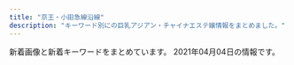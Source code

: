 ```yaml
---
title: "京王・小田急線沿線"
description: "キーワード別にの巨乳アジアン・チャイナエステ嬢情報をまとめました。"
---
```


新着画像と新着キーワードをまとめています。
2021年04月04日の情報です。

<DmmAffiliateIns />
<KeywordTable
  shops={
    [
    {
        "keywords": {
            "D": 1,
            "90": 1,
            "92": 1,
            "86": 1,
            "C": 1,
            "E": 1
        },
        "station": "\u5411\u30f6\u4e18\u904a\u5712\u99c5",
        "name": "COCORO",
        "url": "http://cocoro.estheya.com/",
        "img_links": [
            "http://cocoro.estheya.com/css/m-top04.jpg",
            "http://cocoro.estheya.com/images/call.png",
            "http://cocoro.estheya.com/css/m-head.jpg",
            "http://cocoro.estheya.com/css/cam01.jpg",
            "http://cocoro.estheya.com/css/staff/staff03.jpg",
            "http://cocoro.estheya.com/css/staff/staff01.jpg",
            "http://cocoro.estheya.com/css/staff/staff02.jpg"
        ]
    },
    {
        "name": "\u685c\u306e\u604b",
        "img_links": [
            "http://ciretuyghr.xyz/uploads/171110/1-1G11014060CG.jpg",
            "http://ciretuyghr.xyz/templets/default/pc/picture/s_staff.png",
            "http://ciretuyghr.xyz/uploads/171031/1-1G0311G531445.jpg",
            "http://ciretuyghr.xyz/uploads/191203/1-191203164559604.jpg",
            "http://ciretuyghr.xyz/uploads/171031/1-1G0311G344914.jpg",
            "http://ciretuyghr.xyz/templets/default/pc/picture/end1.jpg",
            "http://ciretuyghr.xyz/uploads/180612/1-1P612160029349.jpg",
            "http://ciretuyghr.xyz/templets/default/pc/picture/s_pick.png",
            "http://ciretuyghr.xyz/templets/default/pc/picture/face.png",
            "http://ciretuyghr.xyz/templets/default/pc/picture/staffs.png",
            "http://ciretuyghr.xyz/uploads/191113/1-191113144F3914.jpg",
            "http://ciretuyghr.xyz/uploads/191113/1-191113150325Y4.jpg",
            "http://ciretuyghr.xyz/uploads/210206/1-21020610151M36.jpg",
            "http://ciretuyghr.xyz/templets/default/pc/picture/s_news.png",
            "http://ciretuyghr.xyz/uploads/allimg/180612/1-1P612160305350.jpg",
            "http://ciretuyghr.xyz/uploads/171110/1-1G110140540357.jpg",
            "http://ciretuyghr.xyz/uploads/210315/1-210315094215216.jpg",
            "http://ciretuyghr.xyz/uploads/171031/1-1G0311G4095M.jpg",
            "http://ciretuyghr.xyz/uploads/210306/1-21030612325V26.jpg",
            "http://ciretuyghr.xyz/uploads/210217/1-21021FT436426.jpg",
            "http://ciretuyghr.xyz/uploads/191211/1-19121110204J35.jpg",
            "http://ciretuyghr.xyz/uploads/171031/1-1G0311G505933.jpg",
            "http://ciretuyghr.xyz/uploads/180612/1-1P6121601061c.jpg",
            "http://ciretuyghr.xyz/uploads/171031/1-1G0311G556445.jpg",
            "http://ciretuyghr.xyz/uploads/171110/1-1G1101405143V.jpg"
        ],
        "keywords": {},
        "url": "http://ciretuyghr.xyz/",
        "station": "\u72db\u6c5f\u99c5\u5317\u53e3"
    },
    {
        "station": "\u767b\u6238\u99c5\u591a\u6469\u5ddd\u53e3",
        "img_links": [
            "http://www.fairies.work/images/gallery/image_03.png",
            "http://www.fairies.work/images/home/home_bnr_03b.png",
            "http://www.fairies.work/images/staff/arisa.jpg",
            "http://www.fairies.work/images/gallery/image_04.png",
            "http://www.fairies.work/images/staff/koko.jpg",
            "http://www.fairies.work/images/staff/sample_image.png",
            "http://www.fairies.work/images/gallery/image_07.png",
            "http://www.fairies.work/images/staff/sara.jpg",
            "http://www.fairies.work/images/staff/sati.jpg",
            "http://www.fairies.work/images/home/image_01.png",
            "http://www.fairies.work/images/staff/yuna.jpg",
            "http://www.fairies.work/images/home/image_02.png",
            "http://www.fairies.work/images/gallery/image_02.png",
            "http://www.fairies.work/images/common/side_bnr_02.png",
            "http://www.fairies.work/images/home/image_03.png",
            "http://www.fairies.work/images/gallery/image_05.png",
            "http://www.fairies.work/images/staff/hana.jpg",
            "http://www.fairies.work/images/gallery/image_08.png",
            "http://www.fairies.work/images/gallery/image_01.png",
            "http://www.fairies.work/images/staff/mirai.jpg",
            "http://www.fairies.work/images/home/home_bnr_04d.png",
            "http://www.fairies.work/images/home/home_btn_off.png",
            "http://www.fairies.work/images/staff/ayumi.jpg",
            "http://www.fairies.work/images/home/home_bnr_02.png",
            "http://www.fairies.work/images/staff/yui.jpg",
            "http://www.fairies.work/images/gallery/image_06.png"
        ],
        "url": "http://www.fairies.work/",
        "keywords": {},
        "name": "FAIRIES\uff5e\u30d5\u30a7\u30a2\u30ea\u30fc\u30ba\uff5e"
    },
    {
        "url": "http://soleil.ebb.jp/",
        "keywords": {
            "85": 1,
            "D": 5,
            "83": 2,
            "C": 2,
            "86": 1,
            "87": 3
        },
        "img_links": [
            "http://soleil.ebb.jp/2019123003062327.jpg",
            "http://soleil.ebb.jp/2019121106171979.jpg",
            "http://soleil.ebb.jp/2019121106170955.jpg",
            "http://soleil.ebb.jp/s_news.jpg",
            "http://soleil.ebb.jp/s_staff.jpg",
            "http://soleil.ebb.jp/top.png",
            "http://soleil.ebb.jp/2019121106173083.jpg",
            "http://soleil.ebb.jp/ryoukihyo.png",
            "http://soleil.ebb.jp/2019121106171659.jpg",
            "http://soleil.ebb.jp/end.png",
            "http://soleil.ebb.jp/mens-esthe1.png",
            "http://soleil.ebb.jp/nbj2.jpg",
            "http://soleil.ebb.jp/int1.png",
            "http://soleil.ebb.jp/2019121106172252.jpg"
        ],
        "name": "SOLEIL \uff5e\u30bd\u30ec\u30a4\u30e6\uff5e",
        "station": "\u8056\u8e5f\u685c\u30f6\u4e18\u99c5\u6771\u53e3"
    },
    {
        "station": "\u4e0b\u9ad8\u4e95\u6238\u99c5\u5317\u53e3",
        "url": "http://xn--vckg5a9gugx77pgi4bmma.xyz/",
        "img_links": [
            "http://xn--vckg5a9gugx77pgi4bmma.xyz/image/img3.jpg",
            "http://xn--vckg5a9gugx77pgi4bmma.xyz/image/girl3.jpg",
            "http://xn--vckg5a9gugx77pgi4bmma.xyz/image/girl1.jpg",
            "http://xn--vckg5a9gugx77pgi4bmma.xyz/image/img2.jpg",
            "http://xn--vckg5a9gugx77pgi4bmma.xyz/image/girl8.jpg",
            "http://xn--vckg5a9gugx77pgi4bmma.xyz/image/navihiden.png",
            "http://xn--vckg5a9gugx77pgi4bmma.xyz/image/img4.jpg"
        ],
        "name": "Impact \uff5e\u30a4\u30f3\u30d1\u30af\u30c8\uff5e",
        "keywords": {}
    },
    {
        "url": "http://cure-as.ests.jp/",
        "name": "\u30ad\u30e5\u30a2\u30e9\u30b9",
        "img_links": [
            "http://cure-as.ests.jp/images/mobile.jpg",
            "http://cure-as.ests.jp/images/1.jpg",
            "http://cure-as.ests.jp/images/news11.jpg",
            "http://cure-as.ests.jp/photos/sites/27/2019/07/2019070118583389.jpg",
            "http://cure-as.ests.jp/photos/sites/27/2018/10/2018102015260524.jpg",
            "http://cure-as.ests.jp/images/top.jpg",
            "http://cure-as.ests.jp/images/photo.png",
            "http://cure-as.ests.jp/images/news.png",
            "http://cure-as.ests.jp/images/info.jpg",
            "http://cure-as.ests.jp/photos/sites/27/2020/06/2020060319010741.jpg",
            "http://cure-as.ests.jp/images/s_staff.png",
            "http://cure-as.ests.jp/images/2.jpg",
            "http://cure-as.ests.jp/photos/sites/27/2019/05/201905161429354.jpg",
            "http://cure-as.ests.jp/images/s_link.png",
            "http://cure-as.ests.jp/images/s_reruit.png",
            "http://cure-as.ests.jp/photos/sites/27/2019/09/2019090515360480.jpg",
            "http://cure-as.ests.jp/photos/sites/27/2019/12/2019122512063341.jpg",
            "http://cure-as.ests.jp/images/top1.jpg",
            "http://cure-as.ests.jp/photos/sites/27/2019/03/201903261030333.jpg"
        ],
        "station": "\u4e0b\u9ad8\u4e95\u6238\u99c5\u897f\u53e3",
        "keywords": {
            "90": 8,
            "84": 16,
            "85": 16,
            "83": 8,
            "C": 8,
            "F": 16,
            "D": 32,
            "87": 8
        }
    },
    {
        "keywords": {},
        "name": "\u30e9\u30f3\u30c9\u30d7\u30ea\u30f3\u30b9",
        "station": "\u5e61\u30f6\u8c37\u99c5\u5357\u53e3",
        "img_links": [
            "https://www.land-prince.work/images/mobile.jpg",
            "https://www.land-prince.work/img/tomo1.jpg",
            "https://www.land-prince.work/images/b1.jpg",
            "https://www.land-prince.work/images/staff_t.jpg",
            "https://www.land-prince.work/images/int1.jpg",
            "https://www.land-prince.work/images/4.jpg",
            "https://www.land-prince.work/images/3.jpg",
            "https://www.land-prince.work/img/yuri1.jpg",
            "https://www.land-prince.work/images/interior_t.jpg",
            "https://www.land-prince.work/images/rtel.jpg",
            "https://www.land-prince.work/img/rio1.jpg",
            "https://www.land-prince.work/img/mina1.jpg",
            "https://www.land-prince.work/images/b2.jpg",
            "https://www.land-prince.work/images/b3.jpg",
            "https://www.land-prince.work/images/tel.jpg",
            "https://www.land-prince.work/images/head.jpg",
            "https://www.land-prince.work/images/2.jpg",
            "https://www.land-prince.work/images/rec1.jpg",
            "https://www.land-prince.work/images/sys1.jpg",
            "https://www.land-prince.work/images/sys2.jpg",
            "https://www.land-prince.work/images/1.jpg",
            "https://www.land-prince.work/images/sisu.jpg",
            "https://www.land-prince.work/img/yuri2.jpg",
            "https://www.land-prince.work/images/s1.png",
            "https://www.land-prince.work/images/news.jpg",
            "https://www.land-prince.work/images/int2.jpg"
        ],
        "url": "https://www.land-prince.work/"
    },
    {
        "keywords": {
            "E": 2,
            "87": 1,
            "C": 1,
            "D": 8,
            "91": 2,
            "89": 8
        },
        "station": "\u7b39\u585a\u99c5",
        "url": "http://www.sasazukaest.xyz/",
        "img_links": [
            "http://www.sasazukaest.xyz/css/staff/staff05.png",
            "http://www.sasazukaest.xyz/css/staff/staff14-a.png",
            "http://www.sasazukaest.xyz/css/staff/staff11-b.png",
            "http://www.sasazukaest.xyz/css/staff/staff00001-c.png",
            "http://www.sasazukaest.xyz/css/staff/staff07-ba.png",
            "http://www.sasazukaest.xyz/css/staff/staff10-b.png",
            "http://www.sasazukaest.xyz/css/staff/staff14-b.png",
            "http://www.sasazukaest.xyz/css/staff/staff07aa.png",
            "http://www.sasazukaest.xyz/css/staff/staff15-b.png",
            "http://www.sasazukaest.xyz/css/staff/staff05-a.png",
            "http://www.sasazukaest.xyz/css/staff/staff15.png",
            "http://www.sasazukaest.xyz/css/nav/nav-003.png",
            "http://www.sasazukaest.xyz/css/staff/staff16-b.png",
            "http://www.sasazukaest.xyz/css/staff/staff00001-b.png",
            "http://www.sasazukaest.xyz/css/staff/staff00001.png",
            "http://www.sasazukaest.xyz/css/staff/staff16.png",
            "http://www.sasazukaest.xyz/css/nav/nav-006.png",
            "http://www.sasazukaest.xyz/css/nav/nav-001.png",
            "http://www.sasazukaest.xyz/css/staff/staff13-a.png",
            "http://www.sasazukaest.xyz/css/staff/staff17.png",
            "http://www.sasazukaest.xyz/css/nav/nav-005.png",
            "http://www.sasazukaest.xyz/css/staff/staff17-a.png",
            "http://www.sasazukaest.xyz/css/staff/staff08-a.png",
            "http://www.sasazukaest.xyz/css/staff/staff16-a.png",
            "http://www.sasazukaest.xyz/css/staff/staff17-b.png",
            "http://www.sasazukaest.xyz/css/tel.png",
            "http://www.sasazukaest.xyz/css/foot-tel.png",
            "http://www.sasazukaest.xyz/css/top004.jpg",
            "http://www.sasazukaest.xyz/css/staff/staff07-aa.png",
            "http://www.sasazukaest.xyz/css/staff/staff10-a.png",
            "http://www.sasazukaest.xyz/css/staff/staff15-a.png",
            "http://www.sasazukaest.xyz/css/staff/staff11-a.png",
            "http://www.sasazukaest.xyz/css/nav/nav-004.png",
            "http://www.sasazukaest.xyz/css/top002.jpg",
            "http://www.sasazukaest.xyz/css/nav/nav-002.png",
            "http://www.sasazukaest.xyz/css/staff/staff13-b.png",
            "http://www.sasazukaest.xyz/css/top04.jpg",
            "http://www.sasazukaest.xyz/css/staff/staff00001-a.png"
        ],
        "name": "\u30bd\u30d5\u30a3\u30a2\u2015"
    },
    {
        "keywords": {},
        "name": "FLOWER",
        "station": "\u5e61\u30f6\u8c37\u99c5\u5317\u53e3",
        "img_links": [
            "http://flower.est-u.com/images/index_04.jpg",
            "http://flower.est-u.com/images/index3_11.jpg",
            "http://flower.est-u.com/images/index_16.jpg",
            "http://flower.est-u.com/images/index_10.jpg",
            "http://flower.est-u.com/images/index_13.jpg",
            "http://flower.est-u.com/images/s5.jpg",
            "http://flower.est-u.com/images/index_07.jpg",
            "http://flower.est-u.com/images/index_09.jpg",
            "http://flower.est-u.com/images/index_12.jpg",
            "http://flower.est-u.com/images/index_02.jpg",
            "http://flower.est-u.com/images/s2.jpg",
            "http://flower.est-u.com/images/index_05.jpg",
            "http://flower.est-u.com/images/staff_14.jpg",
            "http://flower.est-u.com/images/staff_12.jpg",
            "http://flower.est-u.com/images/s4.jpg",
            "http://flower.est-u.com/images/index_14.jpg",
            "http://flower.est-u.com/images/index_06.jpg",
            "http://flower.est-u.com/images/index2_11.jpg",
            "http://flower.est-u.com/images/s1.jpg",
            "http://flower.est-u.com/images/s3.jpg",
            "http://flower.est-u.com/images/index_08.jpg"
        ],
        "url": "http://flower.est-u.com/"
    },
    {
        "station": "\u8abf\u5e03\u99c5\u5317\u53e3",
        "url": "http://www.fuafua.info/",
        "img_links": [
            "http://www.fuafua.info/images/w-4.jpg",
            "http://www.fuafua.info/images/m2.jpg",
            "http://www.fuafua.info/images/ll.jpg",
            "http://www.fuafua.info/images/tstaff.jpg",
            "http://www.fuafua.info/images/m1.jpg",
            "http://www.fuafua.info/images/w-2.jpg",
            "http://www.fuafua.info/images/yuka.jpg",
            "http://www.fuafua.info/images/mobile.jpg",
            "http://www.fuafua.info/images/r02.jpg",
            "http://www.fuafua.info/images/mihao.jpg",
            "http://www.fuafua.info/images/maga.png",
            "http://www.fuafua.info/images/r01.jpg",
            "http://www.fuafua.info/images/aym.jpg",
            "http://www.fuafua.info/images/r03.jpg"
        ],
        "name": "\u5b89\u5fc3\u5802",
        "keywords": {}
    },
    {
        "keywords": {
            "88": 11,
            "86": 11,
            "92": 22,
            "87": 11,
            "90": 66
        },
        "name": "Lotus \uff5e\u30ed\u30fc\u30bf\u30b9\uff5e",
        "img_links": [
            "https://tama-mensesthe.com/room/4-l.jpg",
            "https://tama-mensesthe.com/room/3-l.jpg",
            "https://tama-mensesthe.com/menu/blog.png",
            "https://hamamatsucho-esthe.work/icon/facebook.png",
            "https://tama-mensesthe.com/staff/yuri-l1.jpg",
            "https://tama-mensesthe.com/staff/miki-s1.jpg",
            "https://tama-mensesthe.com/room/1-s.jpg",
            "https://tama-mensesthe.com/icon/yelp.png",
            "https://tama-mensesthe.com/staff/momo-s1.jpg",
            "https://tama-mensesthe.com/2020/07/04/eri-s1.jpg",
            "https://tama-mensesthe.com/room/4-s.jpg",
            "https://tama-mensesthe.com/link/mens-esthe.png",
            "https://tama-mensesthe.com/staff/eri-s1.jpg",
            "https://tama-mensesthe.com/images/main-sp.jpg",
            "https://tama-mensesthe.com/staff/coco-s1.jpg",
            "https://tama-mensesthe.com/staff/yuyu-l1.jpg",
            "https://tama-mensesthe.com/button/staff.png",
            "https://tama-mensesthe.com/staff/momo-l1.jpg",
            "https://tama-mensesthe.com/images/flower.png",
            "https://tama-mensesthe.com/staff/yuri-s1.jpg",
            "https://tama-mensesthe.com/staff/mimi-s1.jpg",
            "https://tama-mensesthe.com/room/esthe1.jpg",
            "https://tama-mensesthe.com/2020/01/15/momo-s1.jpg",
            "https://tama-mensesthe.com/staff/eri-l1.jpg",
            "https://tama-mensesthe.com/staff/aya-l1.jpg",
            "https://tama-mensesthe.com//images/footer-r.png",
            "https://tama-mensesthe.com/room/2-s.jpg",
            "https://tama-mensesthe.com/room/esthe2.jpg",
            "https://tama-mensesthe.com/images/footer-l.png",
            "https://tama-mensesthe.com/2020/10/24/yumi-s1.jpg",
            "https://tama-mensesthe.com/menu/info.png",
            "https://tama-mensesthe.com/room/esthe3.jpg",
            "https://tama-mensesthe.com/menu/staff.png",
            "https://tama-mensesthe.com/staff/nana-s1.jpg",
            "https://tama-mensesthe.com/images/header3.png",
            "https://tama-mensesthe.com/staff/coco-l1.jpg",
            "https://tama-mensesthe.com/images/main1.jpg",
            "https://tama-mensesthe.com/room/2-l.jpg",
            "https://tama-mensesthe.com/2020/10/06/aya-s1.jpg",
            "https://kannai-mensesthe.com//images/footer-r.png",
            "https://tama-mensesthe.com/room/3-s.jpg",
            "https://tama-mensesthe.com/staff/yumi-s1.jpg",
            "https://tama-mensesthe.com/menu/home.png",
            "https://tama-mensesthe.com/button/home.png",
            "https://tama-mensesthe.com/staff/miki-l1.jpg",
            "https://tama-mensesthe.com/2019/12/25/miki-s1.jpg",
            "https://tama-mensesthe.com/2020/10/06/mirai-s1.jpg",
            "https://tama-mensesthe.com/staff/aya-s1.jpg",
            "https://tama-mensesthe.com/staff/yumi-l1.jpg",
            "https://tama-mensesthe.com/staff/mirai-l1.jpg",
            "https://tama-mensesthe.com/room/1-l.jpg",
            "https://tama-mensesthe.com/staff/yuyu-s1.jpg",
            "https://tama-mensesthe.com/staff/mimi-l1.jpg",
            "https://tama-mensesthe.com/images/clear.png",
            "https://tama-mensesthe.com/staff/momo-s2.jpg",
            "https://hamamatsucho-esthe.work/icon/twitter.png",
            "https://kannai-mensesthe.com/images/footer-l.png",
            "https://tama-mensesthe.com/staff/momo-l2.jpg",
            "https://tama-mensesthe.com/staff/nana-l1.jpg",
            "https://tama-mensesthe.com/staff/mirai-s1.jpg",
            "https://hamamatsucho-esthe.work/icon/line.png",
            "https://tama-mensesthe.com/button/blog.png"
        ],
        "url": "https://tama-mensesthe.com/",
        "station": "\u8056\u8e5f\u685c\u30f6\u4e18\u99c5\u897f\u53e3"
    },
    {
        "station": "\u6210\u57ce\u5b66\u5712\u524d\u99c5",
        "img_links": [
            "http://www.kousei-jyunen.com/images/index_qr.jpg",
            "http://www.kousei-jyunen.com/images/sta.jpg",
            "http://www.kousei-jyunen.com/images/staff.jpg",
            "http://www.kousei-jyunen.com/images/top-munu-2_01.jpg",
            "http://www.kousei-jyunen.com/flash.jpg",
            "http://www.kousei-jyunen.com/images/top-1_03.jpg",
            "http://www.kousei-jyunen.com/images/top-munu-2_05.jpg",
            "http://www.kousei-jyunen.com/images/top-munu-1_05.jpg",
            "http://www.kousei-jyunen.com/images/sys.jpg",
            "http://www.kousei-jyunen.com/images/top-1_01.jpg",
            "http://www.kousei-jyunen.com/images/info.jpg",
            "http://www.kousei-jyunen.com/images/top-munu-1_04.jpg",
            "http://www.kousei-jyunen.com/images/top-munu-1_02.jpg",
            "http://www.kousei-jyunen.com/images/top-munu-2_04.jpg",
            "http://www.kousei-jyunen.com/images/top-munu-2_03.jpg",
            "http://www.kousei-jyunen.com/images/top-1_02.jpg",
            "http://www.kousei-jyunen.com/images/top-munu-1_01.jpg",
            "http://www.kousei-jyunen.com/images/top-ib.jpg",
            "http://www.kousei-jyunen.com/images/top-1_05.jpg",
            "http://www.kousei-jyunen.com/images/top-1_04.jpg",
            "http://www.kousei-jyunen.com/images/news.jpg",
            "http://www.kousei-jyunen.com/images/top-munu-1_03.jpg",
            "http://www.kousei-jyunen.com/images/top-munu-2_02.jpg"
        ],
        "url": "http://www.kousei-jyunen.com/",
        "name": "\u6f64\u5712",
        "keywords": {}
    },
    {
        "keywords": {
            "\u4e73": 3
        },
        "url": "http://www.chiretuyiabo.xyz/",
        "name": "Honey \uff5e\u30cf\u30cb\u30fc\uff5e",
        "img_links": [
            "http://www.chiretuyiabo.xyz/webstyle/rsubt3.png",
            "http://www.chiretuyiabo.xyz/webstyle/slider-img001.jpg",
            "http://www.chiretuyiabo.xyz/webstyle/rsubt4.png",
            "http://www.chiretuyiabo.xyz/uploads/allimg/201124/1-201124091002.jpg",
            "http://www.chiretuyiabo.xyz/webstyle/rsubt1.png",
            "http://www.chiretuyiabo.xyz/uploads/201116/1-201116092H2128.jpg",
            "http://www.chiretuyiabo.xyz/webstyle/m4.jpg",
            "http://www.chiretuyiabo.xyz/uploads/201116/1-201116092F09D.jpg",
            "http://www.chiretuyiabo.xyz/uploads/allimg/201105/1-201105125636.jpg",
            "http://www.chiretuyiabo.xyz/webstyle/m6.jpg",
            "http://www.chiretuyiabo.xyz/webstyle/rsubt5.png",
            "http://www.chiretuyiabo.xyz/uploads/201116/1-201116092632O1.jpg",
            "http://www.chiretuyiabo.xyz/webstyle/tel2.png",
            "http://www.chiretuyiabo.xyz/uploads/200706/1-200F6153052L7.jpg",
            "http://www.chiretuyiabo.xyz/webstyle/rsubt2.png",
            "http://www.chiretuyiabo.xyz/uploads/210115/1-210115111154J0.jpg",
            "http://www.chiretuyiabo.xyz/uploads/210115/1-210115112K52S.jpg",
            "http://www.chiretuyiabo.xyz/uploads/210115/1-21011511143V36.jpg",
            "http://www.chiretuyiabo.xyz/webstyle/rsubt7.png",
            "http://www.chiretuyiabo.xyz/uploads/210115/1-21011511145KM.jpg",
            "http://www.chiretuyiabo.xyz/webstyle/m2.jpg",
            "http://www.chiretuyiabo.xyz/webstyle/m1.jpg",
            "http://www.chiretuyiabo.xyz/uploads/201116/1-201116092320547.jpg",
            "http://www.chiretuyiabo.xyz/uploads/201116/1-2011160926104Z.jpg",
            "http://www.chiretuyiabo.xyz/uploads/210115/1-210115111210154.jpg",
            "http://www.chiretuyiabo.xyz/uploads/210115/1-21011511141CY.jpg",
            "http://www.chiretuyiabo.xyz/webstyle/rsubt6.png"
        ],
        "station": "JR\u7a32\u7530\u5824\u99c5"
    },
    {
        "keywords": {
            "\u5de8\u4e73": 1,
            "86": 6,
            "\u4e73": 1,
            "87": 30,
            "D": 36
        },
        "url": "http://www.bijinclub.mensest.com/",
        "station": "\u7b39\u585a\u99c5\u5317\u53e3",
        "img_links": [
            "http://www.bijinclub.mensest.com/files/003.jpg",
            "http://www.bijinclub.mensest.com/images/tit_new.png",
            "http://www.bijinclub.mensest.com/files/005-02.jpg",
            "http://www.bijinclub.mensest.com/files/002-02.jpg",
            "http://www.bijinclub.mensest.com/files/001-03.jpg",
            "http://www.bijinclub.mensest.com/photo_news/upimg/760616066bb3c9e662_1.jpg",
            "http://www.bijinclub.mensest.com/files/001-02.jpg",
            "http://www.bijinclub.mensest.com/photo_news/upimg/760616066bb3c9e662_0.jpg",
            "http://www.bijinclub.mensest.com/files/001.jpg",
            "http://www.bijinclub.mensest.com/images/sp_tit_therapist.png",
            "http://www.bijinclub.mensest.com/files/003-03.jpg",
            "http://www.bijinclub.mensest.com/photo_news/upimg/77989605d65a139478_0.jpg",
            "http://www.bijinclub.mensest.com/images/tit_therapist.png",
            "http://www.bijinclub.mensest.com/files/002-03.jpg",
            "http://www.bijinclub.mensest.com/files/006-03.jpg",
            "http://www.bijinclub.mensest.com/images/img_tel.png",
            "http://www.bijinclub.mensest.com/files/004.jpg",
            "http://www.bijinclub.mensest.com/files/005.jpg",
            "http://www.bijinclub.mensest.com/files/006.jpg",
            "http://www.bijinclub.mensest.com/images/sp_top.jpg",
            "http://www.bijinclub.mensest.com/images/top.jpg",
            "http://www.bijinclub.mensest.com/files/004-02.jpg",
            "http://www.bijinclub.mensest.com/images/maining.jpg",
            "http://www.bijinclub.mensest.com/files/006-02.jpg",
            "http://www.bijinclub.mensest.com/files/002.jpg",
            "http://www.bijinclub.mensest.com/files/005-03.jpg",
            "http://www.bijinclub.mensest.com/files/004-03.jpg",
            "http://www.bijinclub.mensest.com/files/003-02.jpg",
            "http://www.bijinclub.mensest.com/images/sp_tit_new.png"
        ],
        "name": "\u7f8e\u4eba\u30af\u30e9\u30d6"
    },
    {
        "img_links": [
            "http://iyashien-est.com/girl/7.jpg",
            "http://iyashien-est.com/images/staff.jpg",
            "http://iyashien-est.com/images/index.jpg",
            "http://iyashien-est.com/images/room/photo01.jpg",
            "http://iyashien-est.com/girl/8.jpg",
            "http://iyashien-est.com/girl/9.jpg",
            "http://iyashien-est.com/girl/5.jpg",
            "http://iyashien-est.com/girl/4.jpg",
            "http://iyashien-est.com/girl/3.jpg",
            "http://iyashien-est.com/images/room/photo03.jpg",
            "http://iyashien-est.com/images/room/photo04.jpg",
            "http://iyashien-est.com/images/room/photo02.jpg",
            "http://iyashien-est.com/girl/2.jpg",
            "http://iyashien-est.com/girl/16.jpg",
            "http://iyashien-est.com/girl/1.jpg",
            "http://iyashien-est.com/images/capinfo.jpg"
        ],
        "station": "\u5e9c\u4e2d\u99c5\u5357\u53e3",
        "name": "\u7652\u3057\u82d1",
        "url": "http://iyashien-est.com/",
        "keywords": {
            "C": 7
        }
    },
    {
        "keywords": {
            "E": 2,
            "90": 1,
            "87": 1,
            "C": 1,
            "91": 1
        },
        "station": "\u5343\u6b73\u70cf\u5c71\u99c5\u5317\u53e3",
        "img_links": [
            "https://cindy.relaxjp.com/css/m-head.jpg",
            "https://cindy.relaxjp.com/css/staff/staff02.png",
            "https://cindy.relaxjp.com/css/m-top004.jpg",
            "https://cindy.relaxjp.com/images/call.png",
            "https://cindy.relaxjp.com/css/staff/staff03.png",
            "https://cindy.relaxjp.com/css/staff/staff01.png",
            "https://cindy.relaxjp.com/css/foot01.jpg",
            "https://cindy.relaxjp.com/css/m-top003.jpg",
            "https://cindy.relaxjp.com/css/cam01.jpg"
        ],
        "name": "Cindy Baby",
        "url": "https://cindy.relaxjp.com/"
    },
    {
        "keywords": {},
        "url": "https://abc-relax.com/",
        "img_links": [],
        "name": "\u5929\u4f7f",
        "station": "\u8056\u8e5f\u685c\u30f6\u4e18\u99c5\u6771\u53e3"
    },
    {
        "name": "Lilac \uff5e\u30e9\u30a4\u30e9\u30c3\u30af\uff5e",
        "img_links": [
            "http://cattleya427.com/lilac/img/image125.jpg",
            "http://cattleya427.com/lilac/img/image16.jpg",
            "http://cattleya427.com/lilac/img/image105.jpg",
            "http://cattleya427.com/lilac/img/image107.jpg",
            "http://cattleya427.com/lilac/img/image14.jpg",
            "http://cattleya427.com/lilac/img/image123.jpg",
            "http://cattleya427.com/lilac/img/image124.jpg",
            "http://cattleya427.com/lilac/img/image113.jpg",
            "http://cattleya427.com/lilac/img/image109.jpg",
            "http://cattleya427.com/lilac/img/image139.jpg",
            "http://cattleya427.com/lilac/img/image104.jpg",
            "http://cattleya427.com/lilac/img/image140.jpg",
            "http://cattleya427.com/lilac/img/image106.jpg",
            "http://cattleya427.com/lilac/img/image11.jpg",
            "http://cattleya427.com/lilac/img/image111.jpg",
            "http://cattleya427.com/lilac/img/image112.jpg",
            "http://cattleya427.com/lilac/img/image12.jpg",
            "http://cattleya427.com/lilac/img/image13.jpg",
            "http://cattleya427.com/lilac/img/image142.jpg",
            "http://cattleya427.com/lilac/img/image122.jpg",
            "http://cattleya427.com/lilac/img/image110.jpg",
            "http://cattleya427.com/lilac/img/image141.jpg",
            "http://cattleya427.com/lilac/img/image108.jpg",
            "http://cattleya427.com/lilac/img/image15.jpg"
        ],
        "station": "\u660e\u5927\u524d\u99c5\u4e2d\u592e\u53e3",
        "url": "http://cattleya427.com/lilac/index.html",
        "keywords": {}
    },
    {
        "station": "\u4eac\u738b\u6c38\u5c71\u99c5\u5317\u53e3",
        "img_links": [
            "http://www.en.mensest.com/files/002.jpg",
            "http://www.en.mensest.com/images/staff_s.png",
            "http://www.en.mensest.com/images/news.png",
            "http://www.en.mensest.com/files/001.jpg",
            "http://www.en.mensest.com/files/003.jpg",
            "http://www.en.mensest.com/images/evetop.png",
            "http://www.en.mensest.com/images/top.png",
            "http://www.en.mensest.com/files/004.jpg"
        ],
        "name": "\u7e01",
        "keywords": {
            "D": 9,
            "C": 3,
            "87": 6,
            "86": 6
        },
        "url": "http://www.en.mensest.com/"
    },
    {
        "keywords": {
            "C": 23,
            "86": 10
        },
        "url": "http://cinderella-princess.net",
        "name": "\u30ea\u30e9\u30af\u30bc\u30fc\u30b7\u30e7\u30f3\u6075",
        "station": "\u767e\u5408\u30f6\u4e18\u99c5\u5317\u53e3",
        "img_links": [
            "http://cinderella-princess.net/images/room4.jpg",
            "http://cinderella-princess.net/images/staff0.jpg",
            "http://cinderella-princess.net/images/staff4.jpg",
            "http://cinderella-princess.net/images/s_chedule.jpg",
            "http://cinderella-princess.net/images/girl-z2.jpg",
            "http://cinderella-princess.net/images/tel.jpg",
            "http://cinderella-princess.net/images/s_staff.jpg",
            "http://cinderella-princess.net/images/girl-z1.jpg",
            "http://cinderella-princess.net/images/s_news.jpg",
            "http://cinderella-princess.net/images/nei_bj2.jpg",
            "http://cinderella-princess.net/images/staff3.jpg",
            "http://cinderella-princess.net/images/staff2.jpg",
            "http://cinderella-princess.net/images/room2.jpg",
            "http://cinderella-princess.net/links/esthe-summit.jpg",
            "http://cinderella-princess.net/images/mobile.jpg",
            "http://cinderella-princess.net/images/room3.jpg",
            "http://cinderella-princess.net/images/room1.jpg",
            "http://cinderella-princess.net/images/s_link.jpg",
            "http://cinderella-princess.net/images/staff1.jpg",
            "http://cinderella-princess.net/images/movie.jpg"
        ]
    },
    {
        "url": "http://ruby.iest.info/",
        "station": "\u767b\u6238\u99c5\u751f\u7530\u7dd1\u5730\u53e3",
        "name": "Ruby\u30fb\u30eb\u30d3\u30fc",
        "img_links": [
            "http://ruby.iest.info/images/nei_bj1.png",
            "http://ruby.iest.info/images/news.png",
            "http://ruby.iest.info/images/mobile.jpg",
            "http://ruby.iest.info/images/top.jpg",
            "http://ruby.iest.info/images/service.jpg",
            "http://ruby.iest.info/photos/sites/8/2021/04/2021040315305133.jpg",
            "http://ruby.iest.info/images/s_staff.png",
            "http://ruby.iest.info/images/bian.jpg",
            "http://ruby.iest.info/photos/sites/8/2021/04/2021040315305321.jpg",
            "http://ruby.iest.info/photos/sites/8/2021/04/2021040315304895.jpg"
        ],
        "keywords": {
            "84": 4,
            "87": 4,
            "D": 8,
            "E": 4,
            "88": 4,
            "C": 10
        }
    },
    {
        "img_links": [
            "https://aroma-opa.jpn.cm/photos/17/8180/202103/2103051a914eb.jpeg",
            "https://aroma-opa.jpn.cm/photos/17/8180/202012/2012241539323j7.jpeg",
            "https://aroma-opa.jpn.cm/photos/17/8180/202104/2021040110475958.jpeg",
            "https://aroma-opa.jpn.cm/themes/aroma/template/assets/images/tit_sch.png",
            "https://aroma-opa.jpn.cm/photos/17/8180/202101/2021012915312691.jpeg",
            "https://aroma-opa.jpn.cm/photos/17/8180/202101/2101192154012b6.png",
            "https://aroma-opa.jpn.cm/photos/17/8180/202103/21030515092k254.jpeg",
            "https://aroma-opa.jpn.cm/photos/17/8180/202101/210119215302tj.png",
            "https://aroma-opa.jpn.cm/photos/17/8180/202103/2021031013124217.jpeg",
            "https://aroma-opa.jpn.cm/photos/17/8180/202101/2101192153415a9.png",
            "https://aroma-opa.jpn.cm/photos/17/8180/202103/2021031514391253.jpeg",
            "https://aroma-opa.jpn.cm/photos/17/8180/202103/2103051i2253010.jpeg",
            "https://aroma-opa.jpn.cm/photos/17/8180/202103/21030515095330l.jpeg",
            "https://assets.jp-navi.info/images/images/es-thumbnail.png",
            "https://aroma-opa.jpn.cm/photos/17/8180/202104/21040214441521y.png",
            "https://aroma-opa.jpn.cm/photos/17/8180/202104/210402144452yc.png",
            "https://aroma-opa.jpn.cm/photos/17/8180/202103/2103051i15922f.png",
            "https://aroma-opa.jpn.cm/photos/17/8180/202103/2103051a92c961.jpeg",
            "https://aroma-opa.jpn.cm/photos/17/8180/202103/2103051f01h035.jpeg",
            "https://aroma-opa.jpn.cm/photos/17/8180/202103/210305150ux501.jpeg",
            "https://aroma-opa.jpn.cm/photos/17/8180/202103/2103051p33l435.png",
            "https://aroma-opa.jpn.cm/photos/17/8180/202103/2021031619352532.jpeg",
            "https://aroma-opa.jpn.cm/photos/17/8180/202104/2104021444332959.png",
            "https://aroma-opa.jpn.cm/photos/17/8180/202101/21011921532a520.png",
            "https://aroma-opa.jpn.cm/photos/17/8180/202104/2104021444442b4.png",
            "https://aroma-opa.jpn.cm/themes/aroma/template/assets/images/tit_staff.png",
            "https://aroma-opa.jpn.cm/themes/aroma/template/assets/images/tit_news.png",
            "https://aroma-opa.jpn.cm/photos/17/8180/202103/2103051a9534138.jpeg",
            "https://aroma-opa.jpn.cm/photos/17/8180/202103/21030515091494t.jpeg",
            "https://aroma-opa.jpn.cm/photos/17/8180/202104/2104021444015937.png"
        ],
        "keywords": {
            "C": 1,
            "D": 2
        },
        "name": "Aroma Opa",
        "station": "\u5e9c\u4e2d\u99c5\u5357\u53e3",
        "url": "https://aroma-opa.jpn.cm/"
    },
    {
        "station": "\u767b\u6238\u99c5\u751f\u7530\u7dd1\u5730\u53e3",
        "keywords": {
            "86": 48,
            "85": 16,
            "D": 64,
            "C": 12
        },
        "url": "https://umeshu.iest.info/",
        "img_links": [
            "https://umeshu.iest.info/images/new.jpg",
            "https://umeshu.iest.info/photos/sites/49/2021/03/2021033013454218.jpg",
            "https://umeshu.iest.info/images/top.jpg",
            "https://umeshu.iest.info/photos/sites/49/2021/03/2021033013454044.jpg",
            "https://umeshu.iest.info/images/room1.jpg",
            "https://umeshu.iest.info/images/s_news.jpg",
            "https://umeshu.iest.info/images/news_bj2.jpg",
            "https://umeshu.iest.info/images/s_face.jpg",
            "https://umeshu.iest.info/images/s2.jpg",
            "https://umeshu.iest.info/images/mobile.jpg",
            "https://umeshu.iest.info/images/s_staff.jpg",
            "https://umeshu.iest.info/images/s1.jpg",
            "https://umeshu.iest.info/images/tel.jpg",
            "https://umeshu.iest.info/photos/sites/49/2021/03/2021033013454233.jpg",
            "https://umeshu.iest.info/photos/sites/49/2021/03/2021033013454133.jpg",
            "https://umeshu.iest.info/images/room2.jpg",
            "https://umeshu.iest.info/images/s_link.jpg",
            "https://umeshu.iest.info/images/room4.jpg",
            "https://umeshu.iest.info/images/room3.jpg"
        ],
        "name": "\u3046\u3081\u3057\u3085"
    },
    {
        "name": "KARA",
        "url": "http://kara.relaxnabi.com/",
        "station": "\u5343\u6b73\u70cf\u5c71\u99c5\u5317\u53e3",
        "img_links": [
            "http://kara.relaxnabi.com/css/nav/nav-006.jpg",
            "http://kara.relaxnabi.com/css/c04.jpg",
            "http://kara.relaxnabi.com/css/nav/nav-004.jpg",
            "http://kara.relaxnabi.com/css/m-top02.jpg",
            "http://kara.relaxnabi.com/css/m-head01.jpg",
            "http://kara.relaxnabi.com/css/staff/staff01.jpg",
            "http://kara.relaxnabi.com/css/nav/nav-005.jpg",
            "http://kara.relaxnabi.com/css/staff/staff04.jpg",
            "http://kara.relaxnabi.com/css/m-top03.jpg",
            "http://kara.relaxnabi.com/css/staff/staff03.jpg",
            "http://kara.relaxnabi.com/css/nav/nav-003.jpg",
            "http://kara.relaxnabi.com/css/nav/nav-001.jpg",
            "http://kara.relaxnabi.com/css/m-top006.jpg",
            "http://kara.relaxnabi.com/css/nav/nav-002.jpg",
            "http://kara.relaxnabi.com/css/staff/staff02.jpg"
        ],
        "keywords": {
            "D": 4,
            "89": 4
        }
    },
    {
        "name": "\u30de\u30ab\u30ed\u30f3",
        "url": "https://es.eoeoco.com/",
        "keywords": {},
        "station": "\u7b39\u585a\u99c5\u5317\u53e3",
        "img_links": []
    },
    {
        "keywords": {
            "87": 4,
            "D": 6,
            "86": 2,
            "C": 11
        },
        "name": "\u96c5",
        "url": "http://www.miyabi.esturl.com/",
        "station": "\u4eac\u738b\u6c38\u5c71\u99c5\u5317\u53e3",
        "img_links": [
            "http://www.miyabi.esturl.com/images/backlistbtn.png",
            "http://www.miyabi.esturl.com/files/001-02.jpg",
            "http://www.miyabi.esturl.com/files/003-03.jpg",
            "http://www.miyabi.esturl.com/files/002-03.jpg",
            "http://www.miyabi.esturl.com/files/001-03.jpg",
            "http://www.miyabi.esturl.com/images/attention.png",
            "http://www.miyabi.esturl.com/files/002-02.jpg",
            "http://www.miyabi.esturl.com/files/001.jpg",
            "http://www.miyabi.esturl.com/files/003.jpg",
            "http://www.miyabi.esturl.com/files/002.jpg",
            "http://www.miyabi.esturl.com/images/coverParts.png",
            "http://www.miyabi.esturl.com/files/003-02.jpg",
            "http://www.miyabi.esturl.com/images/infoSlide01.jpg"
        ]
    },
    {
        "station": "\u5343\u6b73\u70cf\u5c71\u99c5\u5357\u53e3",
        "img_links": [
            "http://almond.ests.jp/images/line2.png",
            "http://almond.ests.jp/images/nstaff.jpg",
            "http://almond.ests.jp/images/top.png",
            "http://almond.ests.jp/images/s_face.png",
            "http://almond.ests.jp/photos/sites/24/2020/12/2020121413001762.jpg",
            "http://almond.ests.jp/images/s_acc.jpg",
            "http://almond.ests.jp/images/nstaff1.jpg",
            "http://almond.ests.jp/images/acc1.jpg",
            "http://almond.ests.jp/photos/sites/24/2020/11/2020113018465254.jpg",
            "http://almond.ests.jp/images/mobile.jpg",
            "http://almond.ests.jp/images/line.jpg",
            "http://almond.ests.jp/images/newicon.png",
            "http://almond.ests.jp/images/line1.jpg",
            "http://almond.ests.jp/photos/sites/24/2020/11/2020113018465067.jpg",
            "http://almond.ests.jp/photos/sites/24/2020/11/2020113018465490.jpg",
            "http://almond.ests.jp/photos/sites/24/2020/11/2020113018465347.jpg",
            "http://almond.ests.jp/images/s_staff.png",
            "http://almond.ests.jp/photos/sites/24/2021/03/2021032511211062.jpg",
            "http://almond.ests.jp/images/pickicon.jpg",
            "http://almond.ests.jp/images/s_news.jpg"
        ],
        "url": "http://almond.ests.jp/",
        "name": "Lovely",
        "keywords": {
            "C": 13,
            "86": 2,
            "87": 2,
            "D": 6,
            "85": 2
        }
    },
    {
        "url": "http://bluemoon.ests.jp/",
        "keywords": {},
        "img_links": [],
        "name": "Blue Moon",
        "station": "\u8abf\u5e03\u99c5\u6771\u53e3"
    },
    {
        "station": "\u3064\u3064\u3058\u30f6\u4e18\u99c5\u5357\u53e3",
        "url": "http://www.sexy.masg.info/",
        "name": "\u30bb\u30af\u30b7\u30fc\u30ac\u30fc\u30eb",
        "keywords": {
            "\u30bb\u30af\u30b7\u30fc": 15
        },
        "img_links": [
            "http://www.sexy.masg.info/images/tel.png",
            "http://www.sexy.masg.info/photo_news/upimg/51915605bf3089d1a1_0.jpg",
            "http://www.sexy.masg.info/photo_news/upimg/137665ff7d57f3cf91_0.jpg",
            "http://www.sexy.masg.info/images/nav-001.png",
            "http://www.sexy.masg.info/files/002.jpg",
            "http://www.sexy.masg.info/files/008.jpg",
            "http://www.sexy.masg.info/images/nav-006.png",
            "http://www.sexy.masg.info/photo_news/upimg/493326045a7e871c0d_0.jpg",
            "http://www.sexy.masg.info/files/004.jpg",
            "http://www.sexy.masg.info/photo_news/upimg/493326045a7e871c0d_1.jpg",
            "http://www.sexy.masg.info/images/nav-002.png",
            "http://www.sexy.masg.info/photo_news/upimg/40607602dce22ec341_1.jpg",
            "http://www.sexy.masg.info/photo_news/upimg/108215f82f974a7fed_0.jpg",
            "http://www.sexy.masg.info/photo_news/upimg/38523600fbcadb7a96_0.jpg",
            "http://www.sexy.masg.info/images/top01.png",
            "http://www.sexy.masg.info/photo_news/upimg/40607602dce22ec341_0.jpg",
            "http://www.sexy.masg.info/files/003.jpg",
            "http://www.sexy.masg.info/files/001.jpg",
            "http://www.sexy.masg.info/images/nav-005.png",
            "http://www.sexy.masg.info/photo_news/upimg/108215f82f974a7fed_1.jpg",
            "http://www.sexy.masg.info/files/007.jpg",
            "http://www.sexy.masg.info/photo_news/upimg/38523600fbcadb7a96_1.jpg",
            "http://www.sexy.masg.info/images/top02-left.png",
            "http://www.sexy.masg.info/photo_news/upimg/51915605bf3089d1a1_1.jpg",
            "http://www.sexy.masg.info/images/nav-003.png",
            "http://www.sexy.masg.info/images/osusume01.png",
            "http://www.sexy.masg.info/images/top003.png",
            "http://www.sexy.masg.info/files/006.jpg",
            "http://www.sexy.masg.info/photo_news/upimg/108215f82f974a7fed_2.jpg",
            "http://www.sexy.masg.info/photo_news/upimg/137665ff7d57f3cf91_1.jpg",
            "http://www.sexy.masg.info/images/nav-004.png"
        ]
    },
    {
        "keywords": {
            "88": 1,
            "86": 2,
            "D": 3
        },
        "img_links": [
            "http://vinnbem.xyz/img/nav-006.png",
            "http://vinnbem.xyz/img/nav-001.png",
            "http://vinnbem.xyz/uploads/210401/1-2104011F60W01.jpg",
            "http://vinnbem.xyz/img/nav-004.png",
            "http://vinnbem.xyz/uploads/210402/1-2104021635515X.png",
            "http://vinnbem.xyz/img/nav-002.png",
            "http://vinnbem.xyz/img/nav-005.png",
            "http://vinnbem.xyz/uploads/210401/1-2104011FI3558.jpg",
            "http://vinnbem.xyz/img/nav-003.png",
            "http://vinnbem.xyz/uploads/210401/1-2104011FA5641.jpg",
            "http://vinnbem.xyz/img/tel.png"
        ],
        "url": "http://vinnbem.xyz/",
        "name": "\u30ad\u30e9\u30ad\u30e9",
        "station": "\u5411\u30f6\u4e18\u904a\u5712\u99c5\u5357\u53e3"
    },
    {
        "url": "https://es-relax.tokyo/",
        "station": "\u5343\u6b73\u70cf\u5c71\u99c5\u5317\u53e3",
        "keywords": {},
        "name": "\u30ec\u30a4\u30f3\u30dc\u30fc",
        "img_links": []
    },
    {
        "url": "http://www.iyasi.work/",
        "keywords": {},
        "name": "COCORO",
        "station": "\u8abf\u5e03\u99c5\u6771\u53e3",
        "img_links": [
            "http://www.iyasi.work/img/miyuki1.jpg",
            "http://www.iyasi.work/images/mobile.jpg",
            "http://www.iyasi.work/images/tel1.png",
            "http://www.iyasi.work/images/interior_t.jpg",
            "http://www.iyasi.work/images/2.jpg",
            "http://www.iyasi.work/images/tel2.png",
            "http://www.iyasi.work/img/yuri1.jpg",
            "http://www.iyasi.work/img/momo1.jpg",
            "http://www.iyasi.work/images/info.png",
            "http://www.iyasi.work/images/1.jpg",
            "http://www.iyasi.work/images/sys2.png",
            "http://www.iyasi.work/images/int2.png",
            "http://www.iyasi.work/images/line.png",
            "http://www.iyasi.work/images/sys1.png",
            "http://www.iyasi.work/images/ac1.png",
            "http://www.iyasi.work/images/3.jpg",
            "http://www.iyasi.work/images/staff_t.jpg",
            "http://www.iyasi.work/images/tel.jpg",
            "http://www.iyasi.work/images/ta.jpg",
            "http://www.iyasi.work/images/news.png",
            "http://www.iyasi.work/images/int1.png",
            "http://www.iyasi.work/images/ac2.png"
        ]
    },
    {
        "img_links": [],
        "url": "http://xn--cckzerb5br7a.com/",
        "station": "\u660e\u5927\u524d\u99c5\u4e2d\u592e\u53e3",
        "name": "Free Style \uff5e\u30d5\u30ea\u30fc\u30b9\u30bf\u30a4\u30eb\uff5e",
        "keywords": {}
    },
    {
        "name": "\u6708\u306e\u96eb",
        "img_links": [
            "http://hatagayalove.xyz/images/pick.jpg",
            "http://hatagayalove.xyz/files/001caf5.jpg",
            "http://hatagayalove.xyz/files/021caf5.jpg",
            "http://hatagayalove.xyz/images/backlist.jpg",
            "http://hatagayalove.xyz/files/020b7ea.jpg",
            "http://hatagayalove.xyz/files/021-03d289.jpg",
            "http://hatagayalove.xyz/images/news1.jpg",
            "http://hatagayalove.xyz/images/top60df.jpg",
            "http://hatagayalove.xyz/images/topf705.jpg",
            "http://hatagayalove.xyz/files/020-02011d.jpg",
            "http://hatagayalove.xyz/files/001-0338e3.jpg",
            "http://hatagayalove.xyz/files/023d289.jpg",
            "http://hatagayalove.xyz/files/020caf5.jpg",
            "http://hatagayalove.xyz/files/00138e3.jpg",
            "http://hatagayalove.xyz/files/019caf5.jpg",
            "http://hatagayalove.xyz/files/019f705.jpg",
            "http://hatagayalove.xyz/files/002caf5.jpg",
            "http://hatagayalove.xyz/files/003caf5.jpg",
            "http://hatagayalove.xyz/files/003b7ea.jpg",
            "http://hatagayalove.xyz/files/020011d.jpg",
            "http://hatagayalove.xyz/files/003-0338e3.jpg",
            "http://hatagayalove.xyz/files/002-03d289.jpg",
            "http://hatagayalove.xyz/files/019b7ea.jpg",
            "http://hatagayalove.xyz/files/00338e3.jpg",
            "http://hatagayalove.xyz/files/023caf5.jpg",
            "http://hatagayalove.xyz/images/staff_line.jpg",
            "http://hatagayalove.xyz/files/003-0238e3.jpg",
            "http://hatagayalove.xyz/images/top011d.jpg",
            "http://hatagayalove.xyz/files/021b7ea.jpg",
            "http://hatagayalove.xyz/images/topd289.jpg",
            "http://hatagayalove.xyz/files/001b7ea.jpg",
            "http://hatagayalove.xyz/files/020-03011d.jpg",
            "http://hatagayalove.xyz/files/001-0238e3.jpg",
            "http://hatagayalove.xyz/images/bjs3.jpg",
            "http://hatagayalove.xyz/files/019-03f705.jpg",
            "http://hatagayalove.xyz/images/girl_bt.jpg",
            "http://hatagayalove.xyz/files/002-02d289.jpg",
            "http://hatagayalove.xyz/images/topcaf5.jpg",
            "http://hatagayalove.xyz/images/topb7ea.jpg",
            "http://hatagayalove.xyz/files/021d289.jpg",
            "http://hatagayalove.xyz/images/top38e3.jpg",
            "http://hatagayalove.xyz/files/023b7ea.jpg",
            "http://hatagayalove.xyz/files/021-02d289.jpg",
            "http://hatagayalove.xyz/files/019-02f705.jpg",
            "http://hatagayalove.xyz/files/002b7ea.jpg",
            "http://hatagayalove.xyz/files/023-02d289.jpg",
            "http://hatagayalove.xyz/files/002d289.jpg",
            "http://hatagayalove.xyz/files/023-03d289.jpg"
        ],
        "keywords": {
            "D": 6,
            "E": 6,
            "F": 2,
            "90": 2,
            "88": 6,
            "87": 6
        },
        "url": "http://hatagayalove.xyz/",
        "station": "\u5e61\u30f6\u8c37\u99c5\u5317\u53e3"
    },
    {
        "img_links": [
            "http://www.iyashikukan.xyz/images/staff/10/satomi.jpg",
            "http://www.iyashikukan.xyz/images/nav/nav-t-job.jpg",
            "http://www.iyashikukan.xyz/images/index-rin_04.jpg",
            "http://www.iyashikukan.xyz/images/top/t3.png",
            "http://www.iyashikukan.xyz/images/index-rin_20.jpg",
            "http://www.iyashikukan.xyz/images/staff/10/1.jpg",
            "http://www.iyashikukan.xyz/images/index-rin_02.jpg",
            "http://www.iyashikukan.xyz/images/index-rin_16.jpg",
            "http://www.iyashikukan.xyz/images/lanmu-t-st2.jpg",
            "http://www.iyashikukan.xyz/images/staff/9/39-02a.jpg",
            "http://www.iyashikukan.xyz/images/top/top-foot_05.png",
            "http://www.iyashikukan.xyz/images/staff/10/mimi.jpg",
            "http://www.iyashikukan.xyz/images/staff/10/nana.jpg",
            "http://www.iyashikukan.xyz/images/lanmu-t-st.jpg",
            "http://www.iyashikukan.xyz/images/top/t3.jpg",
            "http://www.iyashikukan.xyz/images/staff/10/2.jpg",
            "http://www.iyashikukan.xyz/images/index-rin_14.jpg",
            "http://www.iyashikukan.xyz/images/top/t2.jpg",
            "http://www.iyashikukan.xyz/images/top/top-foot_03.png",
            "http://www.iyashikukan.xyz/images/top/top-foot_04.png",
            "http://www.iyashikukan.xyz/images/staff/10/sayaka22.jpg",
            "http://www.iyashikukan.xyz/images/nav/nav-t-sys.jpg",
            "http://www.iyashikukan.xyz/images/shop/r5.jpg"
        ],
        "keywords": {},
        "station": "\u5343\u6b73\u70cf\u5c71\u99c5\u5317\u53e3",
        "url": "http://www.iyashikukan.xyz/",
        "name": "\u7652\u3057\u306e\u7a7a\u9593"
    },
    {
        "station": "\u7b39\u585a\u99c5\u5317\u53e3",
        "img_links": [
            "http://est-massage.xyz/images/cg182.jpg",
            "http://est-massage.xyz/images/r2.jpg",
            "http://est-massage.xyz/images/cg01.jpg",
            "http://est-massage.xyz/images/sy1.jpg",
            "http://est-massage.xyz/images/cg102.jpg",
            "http://est-massage.xyz/images/foot_tel.png",
            "http://est-massage.xyz/images/cg051.jpg",
            "http://est-massage.xyz/images/cg07.jpg",
            "http://est-massage.xyz/images/cg021.jpg",
            "http://est-massage.xyz/images/r3.jpg",
            "http://est-massage.xyz/images/cg16.jpg",
            "http://est-massage.xyz/images/250_50.png",
            "http://est-massage.xyz/images/cg04.jpg",
            "http://est-massage.xyz/images/cg10.jpg",
            "http://est-massage.xyz/images/cg062.jpg",
            "http://est-massage.xyz/images/468_60.png",
            "http://est-massage.xyz/images/cg151.jpg",
            "http://est-massage.xyz/images/cg101.jpg",
            "http://est-massage.xyz/images/cg02.jpg",
            "http://est-massage.xyz/images/bn02.jpg",
            "http://est-massage.xyz/images/cg061.jpg",
            "http://est-massage.xyz/images/cg06.jpg",
            "http://est-massage.xyz/images/bn01.jpg",
            "http://est-massage.xyz/images/cg09.jpg",
            "http://est-massage.xyz/images/cg161.jpg",
            "http://est-massage.xyz/images/cg011.jpg",
            "http://est-massage.xyz/images/cg022.jpg",
            "http://est-massage.xyz/images/cg05.jpg",
            "http://est-massage.xyz/images/cg052.jpg",
            "http://est-massage.xyz/images/cg03.jpg",
            "http://est-massage.xyz/images/r1.jpg",
            "http://est-massage.xyz/images/cg19.jpg",
            "http://est-massage.xyz/images/ncg.jpg",
            "http://est-massage.xyz/images/cg032.jpg",
            "http://est-massage.xyz/images/88_31.png",
            "http://est-massage.xyz/images/head_tell.png",
            "http://est-massage.xyz/images/cg152.jpg",
            "http://est-massage.xyz/images/cg082.jpg",
            "http://est-massage.xyz/images/200_40.png",
            "http://est-massage.xyz/images/cg081.jpg",
            "http://est-massage.xyz/images/cg17.jpg",
            "http://est-massage.xyz/images/cg18.jpg",
            "http://est-massage.xyz/images/cg08.jpg",
            "http://est-massage.xyz/images/cg181.jpg",
            "http://est-massage.xyz/images/cg191.jpg",
            "http://est-massage.xyz/images/side_tel.png",
            "http://est-massage.xyz/images/bn03.jpg",
            "http://est-massage.xyz/images/cg12.jpg",
            "http://est-massage.xyz/images/sy2.jpg",
            "http://est-massage.xyz/images/cg041.jpg",
            "http://est-massage.xyz/images/cg031.jpg",
            "http://est-massage.xyz/images/cg111.jpg",
            "http://est-massage.xyz/images/cg15.jpg",
            "http://est-massage.xyz/images/head_tell2.png",
            "http://est-massage.xyz/images/cg11.jpg"
        ],
        "name": "Oasis\uff5e\u30aa\u30a2\u30b7\u30b9\uff5e",
        "url": "http://est-massage.xyz/",
        "keywords": {
            "84": 13,
            "88": 6,
            "D": 32,
            "83": 6,
            "C": 13,
            "85": 12,
            "86": 21,
            "87": 3,
            "E": 7
        }
    },
    {
        "name": "\u30d1\u30fc\u30d5\u30a7\u30af\u30c8\u30fb\u30d7\u30e9\u30f3",
        "url": "http://www.perfect-plan.iesjp.com/",
        "img_links": [
            "http://www.perfect-plan.iesjp.com/images/mobile.png",
            "http://www.perfect-plan.iesjp.com/files/001.jpg",
            "http://www.perfect-plan.iesjp.com/files/005.jpg",
            "http://www.perfect-plan.iesjp.com/images/interior.png",
            "http://www.perfect-plan.iesjp.com/files/007.jpg",
            "http://www.perfect-plan.iesjp.com/images/left01.png",
            "http://www.perfect-plan.iesjp.com/files/008.jpg",
            "http://www.perfect-plan.iesjp.com/images/flash.jpg",
            "http://www.perfect-plan.iesjp.com/images/staff.png",
            "http://www.perfect-plan.iesjp.com/images/interior_bg.png",
            "http://www.perfect-plan.iesjp.com/images/ta.png",
            "http://www.perfect-plan.iesjp.com/images/top.png"
        ],
        "station": "\u7b39\u585a\u99c5\u5317\u53e3",
        "keywords": {
            "87": 1,
            "D": 4,
            "86": 1,
            "85": 2
        }
    },
    {
        "url": "http://shizuka2015.net/",
        "img_links": [
            "http://shizuka2015.net/images/moe.jpg",
            "http://shizuka2015.net/images/aki.jpg",
            "http://shizuka2015.net/images/nav/hanga-acc.jpg",
            "http://shizuka2015.net/images/shop/4.jpg",
            "http://shizuka2015.net/images/nav/hanga-sta.jpg",
            "http://shizuka2015.net/images/sakura.jpg",
            "http://shizuka2015.net/images/shop/5.jpg",
            "http://shizuka2015.net/images/w-top.jpg",
            "http://shizuka2015.net/images/nav/hanga-job.jpg",
            "http://shizuka2015.net/images/yuka.jpg",
            "http://shizuka2015.net/images/staff/yuri.jpg",
            "http://shizuka2015.net/images/shop/1.jpg",
            "http://shizuka2015.net/images/shop/6.jpg",
            "http://shizuka2015.net/images/sys-n.jpg",
            "http://shizuka2015.net/images/staff/hikari.jpg",
            "http://shizuka2015.net/images/lm-c-bgdb2.png",
            "http://shizuka2015.net/images/lm-c-bgdow.png",
            "http://shizuka2015.net/images/nav/hanga-sys.jpg"
        ],
        "station": "\u4e0b\u5317\u6ca2\u99c5\u5357\u53e3",
        "keywords": {
            "C": 7
        },
        "name": "\u9759\u9999"
    },
    {
        "name": "\u693f",
        "img_links": [
            "http://www.aroma-tsubaki.com/uploads/aromatsubaki/2020/10/flash1.jpg",
            "http://www.aroma-tsubaki.com/uploads/aromatsubaki/2012/03/e794bbe5838f-1079.jpg",
            "http://www.aroma-tsubaki.com/uploads/aromatsubaki/2020/10/flash2.jpg",
            "http://www.aroma-tsubaki.com/uploads/aromatsubaki/2011/10/shouji.jpg",
            "http://www.aroma-tsubaki.com/uploads/aromatsubaki/2011/10/play4.jpg",
            "http://www.aroma-tsubaki.com/uploads/aromatsubaki/2020/10/top.jpg",
            "http://www.aroma-tsubaki.com/uploads/aromatsubaki/2020/10/flash5.jpg",
            "http://www.aroma-tsubaki.com/uploads/aromatsubaki/2011/10/play3.jpg",
            "http://www.aroma-tsubaki.com/uploads/aromatsubaki/2012/05/e794bbe5838f-1623.jpg",
            "http://www.aroma-tsubaki.com/uploads/aromatsubaki/2011/11/e794bbe5838f-029.jpg",
            "http://www.aroma-tsubaki.com/uploads/aromatsubaki/2018/10/tel.jpg",
            "http://www.aroma-tsubaki.com/uploads/aromatsubaki/2011/10/play1.jpg",
            "http://www.aroma-tsubaki.com/uploads/aromatsubaki/2011/11/e794bbe5838f-031.jpg",
            "http://www.aroma-tsubaki.com/uploads/aromatsubaki/2011/10/zi_link.jpg",
            "http://www.aroma-tsubaki.com/uploads/aromatsubaki/2011/10/play2.jpg",
            "http://www.aroma-tsubaki.com/uploads/aromatsubaki/2012/10/e794bbe5838f-261.jpg",
            "http://www.aroma-tsubaki.com/uploads/aromatsubaki/images/no-photo.jpg",
            "http://www.aroma-tsubaki.com/uploads/aromatsubaki/2011/10/468x60.jpg",
            "http://www.aroma-tsubaki.com/uploads/aromatsubaki/2011/10/info.jpg",
            "http://www.aroma-tsubaki.com/uploads/aromatsubaki/2020/10/flash6.jpg",
            "http://www.aroma-tsubaki.com/uploads/aromatsubaki/2020/10/flash3.jpg",
            "http://www.aroma-tsubaki.com/uploads/aromatsubaki/2020/10/flash4.jpg"
        ],
        "url": "http://aroma-tsubaki.com/",
        "station": "\u4eac\u738b\u591a\u6469\u30bb\u30f3\u30bf\u30fc\u99c5\u897f\u53e3",
        "keywords": {
            "C": 9
        }
    },
    {
        "name": "\u82b1\u6c34\u6728",
        "keywords": {
            "86": 21,
            "83": 7,
            "D": 21,
            "C": 27
        },
        "station": "\u5e9c\u4e2d\u99c5\u5357\u53e3",
        "img_links": [
            "http://hanamizuki.tyo.cm/images/top.jpg",
            "http://hanamizuki.tyo.cm/photos/sites/32/2018/11/2018110115410796.jpg",
            "http://menlog.net/link/menlog8831.jpg",
            "http://hanamizuki.tyo.cm/photos/sites/32/2020/01/2020013110290975.jpg",
            "http://hanamizuki.tyo.cm/link/massage-de_88_31.jpg",
            "http://hanamizuki.tyo.cm/link/e0016.jpg",
            "http://hanamizuki.tyo.cm/i/images/room2.jpg",
            "http://hanamizuki.tyo.cm/link/88x31b.jpg",
            "http://hanamizuki.tyo.cm/photos/sites/32/2016/08/staff15.jpg",
            "http://hanamizuki.tyo.cm/images/nbj1.png",
            "http://hanamizuki.tyo.cm/i/images/room3.jpg",
            "http://hanamizuki.tyo.cm/photos/sites/32/2019/02/201902151914399.jpg",
            "http://hanamizuki.tyo.cm/images/room3.jpg",
            "http://hanamizuki.tyo.cm/images/room1.jpg",
            "http://hanamizuki.tyo.cm/photos/sites/32/2016/08/staff4a.jpg",
            "http://hanamizuki.tyo.cm/images/s_staff.png",
            "http://hanamizuki.tyo.cm/images/room4.jpg",
            "http://hanamizuki.tyo.cm/images/s_link.png",
            "http://hanamizuki.tyo.cm/images/s_news.png",
            "http://hanamizuki.tyo.cm/link/8831.jpg",
            "http://hanamizuki.tyo.cm/images/room2.jpg",
            "http://hanamizuki.tyo.cm/images/news_bj3.png",
            "http://hanamizuki.tyo.cm/images/bj3.jpg",
            "http://hanamizuki.tyo.cm/images/mobile.jpg",
            "http://hanamizuki.tyo.cm/i/images/room1.jpg",
            "http://hanamizuki.tyo.cm/photos/sites/32/2017/12/2017121407030461.jpg",
            "http://hanamizuki.tyo.cm/link/walker88.jpg",
            "http://hanamizuki.tyo.cm/link/esthelove88-31.jpg"
        ],
        "url": "http://hanamizuki.tyo.cm/"
    },
    {
        "keywords": {},
        "name": "\u30de\u30fc\u30e1\u30a4\u30c9",
        "station": "\u8056\u8e5f\u685c\u30b1\u4e18\u99c5\u897f\u53e3",
        "url": "http://gakuen.iest.info/",
        "img_links": [
            "http://gakuen.iest.info/photos/sites/2/2020/01/2020011414544936.jpg",
            "http://gakuen.iest.info/photos/sites/2/2021/01/2021011710180186.jpg",
            "http://gakuen.iest.info/photos/sites/2/2019/03/2019033017261438.jpg",
            "http://gakuen.iest.info/images/g7.jpg",
            "http://gakuen.iest.info/photos/sites/2/2020/03/2020031917023498.jpg",
            "http://gakuen.iest.info/images/staff0.jpg",
            "http://gakuen.iest.info/images/pick.jpg",
            "http://gakuen.iest.info/images/top.jpg",
            "http://gakuen.iest.info/images/s_cosplay.jpg",
            "http://gakuen.iest.info/photos/sites/2/2020/02/202002061519106.jpg",
            "http://gakuen.iest.info/images/g15.jpg",
            "http://gakuen.iest.info/photos/sites/2/2020/01/202001201156212.jpg",
            "http://gakuen.iest.info/images/g16.jpg",
            "http://gakuen.iest.info/images/g13.jpg",
            "http://gakuen.iest.info/photos/sites/2/2020/02/202002181926092.jpg",
            "http://gakuen.iest.info/photos/sites/2/2019/12/2019122012395148.jpg",
            "http://gakuen.iest.info/photos/sites/2/2020/05/2020050117553339.jpg",
            "http://gakuen.iest.info/photos/sites/2/2020/07/2020072016533176.jpg",
            "http://gakuen.iest.info/photos/sites/2/2020/12/2020120714105839.jpg",
            "http://gakuen.iest.info/photos/sites/2/2020/02/202002181030244.jpg",
            "http://gakuen.iest.info/images/1.jpg",
            "http://gakuen.iest.info/photos/sites/2/2019/03/2019030516090063.jpg",
            "http://gakuen.iest.info/photos/sites/2/2020/02/2020021810302988.jpg",
            "http://gakuen.iest.info/photos/sites/2/2021/01/2021013015404587.jpg",
            "http://gakuen.iest.info/photos/sites/2/2020/01/2020012918400879.jpg",
            "http://gakuen.iest.info/photos/sites/2/2018/12/2018122016365886.jpg",
            "http://gakuen.iest.info/photos/sites/2/2020/01/2020011113280929.jpg",
            "http://gakuen.iest.info/images/mobile.jpg",
            "http://gakuen.iest.info/photos/sites/2/2020/01/2020012313115328.jpg",
            "http://gakuen.iest.info/images/g1.jpg",
            "http://gakuen.iest.info/photos/sites/2/2021/03/2021030315013351.jpg",
            "http://gakuen.iest.info/photos/sites/2/2020/03/202003121411072.jpg",
            "http://gakuen.iest.info/photos/sites/2/2019/04/2019042412405867.jpg",
            "http://gakuen.iest.info/photos/sites/2/2019/08/2019081415474742.jpg",
            "http://gakuen.iest.info/images/2.jpg",
            "http://gakuen.iest.info/photos/sites/2/2020/01/2020012313114295.jpg",
            "http://gakuen.iest.info/photos/sites/2/2020/04/2020040617563893.jpg",
            "http://gakuen.iest.info/photos/sites/2/2020/04/2020042017530931.jpg",
            "http://gakuen.iest.info/photos/sites/2/2020/05/2020052119024816.jpg",
            "http://gakuen.iest.info/photos/sites/2/2020/03/2020031710530298.jpg",
            "http://gakuen.iest.info/images/dairy1.jpg",
            "http://gakuen.iest.info/photos/sites/2/2020/02/2020021810301874.jpg",
            "http://gakuen.iest.info/photos/sites/2/2019/03/2019032815331529.jpg",
            "http://gakuen.iest.info/photos/sites/2/2020/03/2020031710530315.jpg",
            "http://gakuen.iest.info/photos/sites/2/2020/02/2020022712294123.jpg",
            "http://gakuen.iest.info/images/g2.jpg",
            "http://gakuen.iest.info/photos/sites/2/2018/12/2018122016370328.jpg",
            "http://gakuen.iest.info/photos/sites/2/2021/02/2021020213584868.jpg",
            "http://gakuen.iest.info/photos/sites/2/2019/02/2019022817325825.jpg",
            "http://gakuen.iest.info/photos/sites/2/2019/05/2019050913134067.jpg",
            "http://gakuen.iest.info/images/info2.jpg",
            "http://gakuen.iest.info/images/g14.jpg",
            "http://gakuen.iest.info/photos/sites/2/2021/01/2021011710180345.jpg",
            "http://gakuen.iest.info/images/s_staff.jpg",
            "http://gakuen.iest.info/photos/sites/2/2020/01/2020012313114828.jpg",
            "http://gakuen.iest.info/photos/sites/2/2019/09/2019091711325670.jpg",
            "http://gakuen.iest.info/photos/sites/2/2020/04/2020042017530271.jpg",
            "http://gakuen.iest.info/photos/sites/2/2020/03/2020030612170589.jpg",
            "http://gakuen.iest.info/photos/sites/2/2020/04/202004131442543.jpg",
            "http://gakuen.iest.info/photos/sites/2/2021/01/2021011710180481.jpg",
            "http://gakuen.iest.info/photos/sites/2/2020/05/202005211902408.jpg",
            "http://gakuen.iest.info/photos/sites/2/2020/06/2020061616280157.jpg",
            "http://gakuen.iest.info/images/staff_bj3.jpg",
            "http://gakuen.iest.info/photos/sites/2/2020/03/2020032315452568.jpg",
            "http://gakuen.iest.info/photos/sites/2/2019/07/2019070814045162.jpg",
            "http://gakuen.iest.info/images/info.jpg",
            "http://gakuen.iest.info/photos/sites/2/2020/03/2020032310123163.jpg",
            "http://gakuen.iest.info/photos/sites/2/2018/12/2018120914092113.jpg",
            "http://gakuen.iest.info/images/g17.jpg",
            "http://gakuen.iest.info/photos/sites/2/2020/12/2020121712262192.jpg",
            "http://gakuen.iest.info/images/g10.jpg",
            "http://gakuen.iest.info/photos/sites/2/2020/07/2020073112251978.jpg",
            "http://gakuen.iest.info/photos/sites/2/2021/03/2021031115072814.jpg",
            "http://gakuen.iest.info/images/news1.jpg",
            "http://gakuen.iest.info/photos/sites/2/2020/09/2020093013013880.jpg",
            "http://gakuen.iest.info/photos/sites/2/2018/12/2018122016370867.jpg",
            "http://gakuen.iest.info/images/s_link.jpg",
            "http://gakuen.iest.info/images/g11.jpg",
            "http://gakuen.iest.info/images/g3.jpg"
        ]
    },
    {
        "station": "\u5343\u6b73\u70cf\u5c71\u99c5\u5357\u53e3",
        "keywords": {
            "84": 3,
            "86": 6,
            "85": 3,
            "83": 3
        },
        "url": "http://sakura.iyasi.me/",
        "name": "\u685c \uff5e\u30b5\u30af\u30e9\uff5e",
        "img_links": [
            "http://sakura.iyasi.me/layer/images/top/top_03.jpg",
            "http://sakura.iyasi.me/images/staff_bj4.png",
            "http://sakura.iyasi.me/images/ser4.jpg",
            "http://sakura.iyasi.me/images/staff_04.jpg",
            "http://sakura.iyasi.me/images/ser2.jpg",
            "http://sakura.iyasi.me/layer/images/top/top_05.jpg",
            "http://sakura.iyasi.me/layer/images/top.jpg",
            "http://sakura.iyasi.me/images/1.jpg",
            "http://sakura.iyasi.me/layer/images/top/top_04.jpg",
            "http://sakura.iyasi.me/images/top1.jpg",
            "http://sakura.iyasi.me/images/ser1.jpg",
            "http://sakura.iyasi.me/images/staff_bj1.png",
            "http://sakura.iyasi.me/layer/images/top/top_01.jpg",
            "http://sakura.iyasi.me/images/staff_06.jpg",
            "http://sakura.iyasi.me/images/s_service.png",
            "http://sakura.iyasi.me/images/staff_02.jpg",
            "http://sakura.iyasi.me/images/s_info.png",
            "http://sakura.iyasi.me/layer/images/top/top_08.png",
            "http://sakura.iyasi.me/images/staff_03.jpg",
            "http://sakura.iyasi.me/images/info.png",
            "http://sakura.iyasi.me/images/staff_01.jpg",
            "http://sakura.iyasi.me/images/ser3.jpg",
            "http://sakura.iyasi.me/layer/images/top/top_02.jpg",
            "http://sakura.iyasi.me/images/top2.jpg",
            "http://sakura.iyasi.me/images/wenzi-staff.png",
            "http://sakura.iyasi.me/layer/images/top/top_06.jpg"
        ]
    },
    {
        "keywords": {
            "87": 14,
            "86": 3,
            "88": 2,
            "D": 17,
            "C": 2
        },
        "img_links": [
            "http://www.vivi.esjp.site/files/022-02.jpg",
            "http://www.vivi.esjp.site/files/007-02.jpg",
            "http://www.vivi.esjp.site/files/014.jpg",
            "http://www.vivi.esjp.site/files/007.jpg",
            "http://www.vivi.esjp.site/files/013.jpg",
            "http://www.vivi.esjp.site/files/006.jpg",
            "http://www.vivi.esjp.site/files/015-02.jpg",
            "http://www.vivi.esjp.site/files/013-02.jpg",
            "http://www.vivi.esjp.site/files/001-02.jpg",
            "http://www.vivi.esjp.site/images/girl-z1.jpg",
            "http://www.vivi.esjp.site/files/004.jpg",
            "http://www.vivi.esjp.site/files/019.jpg",
            "http://www.vivi.esjp.site/images/staff_line.png",
            "http://www.vivi.esjp.site/files/003.jpg",
            "http://www.vivi.esjp.site/files/001.jpg",
            "http://www.vivi.esjp.site/images/top.png",
            "http://www.vivi.esjp.site/images/shop/shop04.jpg",
            "http://www.vivi.esjp.site/files/015.jpg",
            "http://www.vivi.esjp.site/files/018-02.jpg",
            "http://www.vivi.esjp.site/images/girl-z2.jpg",
            "http://www.vivi.esjp.site/images/shop/shop02.jpg",
            "http://www.vivi.esjp.site/files/016-02.jpg",
            "http://www.vivi.esjp.site/images/mobile.jpg",
            "http://www.vivi.esjp.site/files/017.jpg",
            "http://www.vivi.esjp.site/files/002.jpg",
            "http://www.vivi.esjp.site/images/bj3.png",
            "http://www.vivi.esjp.site/images/shop/shop01.jpg",
            "http://www.vivi.esjp.site/images/shop/shop03.jpg",
            "http://www.vivi.esjp.site/images/top_sche.png",
            "http://www.vivi.esjp.site/files/020-02.jpg",
            "http://www.vivi.esjp.site/files/010.jpg",
            "http://www.vivi.esjp.site/files/011-02.jpg",
            "http://www.vivi.esjp.site/files/003-02.jpg",
            "http://www.vivi.esjp.site/files/020.jpg",
            "http://www.vivi.esjp.site/files/021-02.jpg",
            "http://www.vivi.esjp.site/files/018.jpg",
            "http://www.vivi.esjp.site/files/006-02.jpg",
            "http://www.vivi.esjp.site/files/004-02.jpg",
            "http://www.vivi.esjp.site/files/022.jpg",
            "http://www.vivi.esjp.site/files/014-02.jpg",
            "http://www.vivi.esjp.site/files/011.jpg",
            "http://www.vivi.esjp.site/files/017-02.jpg",
            "http://www.vivi.esjp.site/images/link_line.png",
            "http://www.vivi.esjp.site/files/019-02.jpg",
            "http://www.vivi.esjp.site/files/016.jpg",
            "http://www.vivi.esjp.site/files/010-02.jpg",
            "http://www.vivi.esjp.site/files/002-02.jpg",
            "http://www.vivi.esjp.site/files/008.jpg",
            "http://www.vivi.esjp.site/files/008-02.jpg",
            "http://www.vivi.esjp.site/files/021.jpg"
        ],
        "name": "ViVi",
        "station": "\u5343\u6b73\u70cf\u5c71\u99c5\u5317\u53e3",
        "url": "http://www.vivi.esjp.site/"
    },
    {
        "name": "\u30b9\u30df\u30ec",
        "img_links": [
            "http://simiru.work/uploads/200707/1-200FG022542H.jpg",
            "http://simiru.work/uploads/200706/1-200F616262aV.jpg",
            "http://simiru.work/uploads/allimg/210217/1-21021G45K7.jpg",
            "http://simiru.work/uploads/allimg/210217/1-21021G45S1.jpg",
            "http://simiru.work/uploads/210317/1-21031GA143332.jpg",
            "http://simiru.work/uploads/200706/1-200F6153052L7.jpg",
            "http://simiru.work/uploads/allimg/210317/1-21031GA253.jpg",
            "http://simiru.work/uploads/210217/1-21021G45JWU.jpg",
            "http://simiru.work/uploads/210217/1-21021G45Z0R1.jpg",
            "http://simiru.work/uploads/allimg/210317/1-21031GA417.jpg",
            "http://simiru.work/uploads/210317/1-21031GT511233.jpg",
            "http://simiru.work/uploads/allimg/210317/1-21031GA150.jpg",
            "http://simiru.work/webstyle/gobottom.png",
            "http://simiru.work/uploads/200706/1-200F6162531Y9.png",
            "http://simiru.work/uploads/allimg/210217/1-21021G45911.jpg",
            "http://simiru.work/uploads/200706/1-200F6162A1116.jpg",
            "http://simiru.work/uploads/210317/1-21031GA244V4.jpg",
            "http://simiru.work/uploads/210317/1-21031GA40b18.jpg",
            "http://simiru.work/uploads/210217/1-21021G45Q5O1.jpg"
        ],
        "url": "http://simiru.work/",
        "station": "\u767b\u6238\u99c5\u751f\u7530\u7dd1\u5730\u53e3",
        "keywords": {
            "D": 3,
            "E": 9,
            "88": 10,
            "86": 2
        }
    },
    {
        "keywords": {
            "86": 102,
            "D": 86,
            "E": 16
        },
        "name": "\u6df1\u4e95\u6c37\u306e\u56fd",
        "url": "http://massage-est.xyz/",
        "station": "\u5343\u6b73\u70cf\u5c71\u99c5\u5317\u53e3",
        "img_links": [
            "http://massage-est.xyz/images/qr.jpg",
            "http://massage-est.xyz/images/cg05.jpg",
            "http://massage-est.xyz/images/cg10.jpg",
            "http://massage-est.xyz/images/cg021.jpg",
            "http://massage-est.xyz/images/cg09.jpg",
            "http://massage-est.xyz/images/cg11.jpg",
            "http://massage-est.xyz/images/cg071.jpg",
            "http://massage-est.xyz/images/cg08.jpg",
            "http://massage-est.xyz/images/cg091.jpg",
            "http://massage-est.xyz/images/cg12.jpg",
            "http://massage-est.xyz/images/cg13.jpg",
            "http://massage-est.xyz/images/cg04.jpg",
            "http://massage-est.xyz/images/cg03.jpg",
            "http://massage-est.xyz/images/sys.jpg",
            "http://massage-est.xyz/images/top.png",
            "http://massage-est.xyz/images/spacer300x450.png",
            "http://massage-est.xyz/images/cg081.jpg",
            "http://massage-est.xyz/images/cg051.jpg",
            "http://massage-est.xyz/images/cg06.jpg",
            "http://massage-est.xyz/images/cg07.jpg",
            "http://massage-est.xyz/images/top2.png",
            "http://massage-est.xyz/images/cg061.jpg",
            "http://massage-est.xyz/images/cg011.jpg",
            "http://massage-est.xyz/images/cg031.jpg",
            "http://massage-est.xyz/images/cg01.jpg",
            "http://massage-est.xyz/images/cg02.jpg",
            "http://massage-est.xyz/images/spacer900x360.png",
            "http://massage-est.xyz/images/up_100_1_0.jpg"
        ]
    },
    {
        "station": "\u5343\u6b73\u70cf\u5c71\u99c5\u5317\u53e3",
        "keywords": {
            "D": 150,
            "84": 60,
            "85": 30,
            "C": 43,
            "87": 60,
            "83": 15
        },
        "img_links": [
            "https://hobo100per.jpn.vin/photos/sites/64/2021/03/2021031502514054.jpg",
            "https://hobo100per.jpn.vin/photos/sites/64/2020/11/2020111302073452.jpg",
            "https://hobo100per.jpn.vin/images/face_bj2.jpg",
            "https://hobo100per.jpn.vin/photos/sites/64/2020/10/2020102607255738.jpg",
            "https://hobo100per.jpn.vin/images/s_face.jpg",
            "https://hobo100per.jpn.vin/images/room1.jpg",
            "https://hobo100per.jpn.vin/photos/sites/64/2020/10/2020102607255898.jpg",
            "https://hobo100per.jpn.vin/images/top.png",
            "https://hobo100per.jpn.vin/photos/sites/64/2021/02/2021021405253880.jpg",
            "https://hobo100per.jpn.vin/images/s_link.jpg",
            "https://hobo100per.jpn.vin/images/mobile.jpg",
            "https://hobo100per.jpn.vin/images/1.png",
            "https://hobo100per.jpn.vin/images/end.png",
            "https://hobo100per.jpn.vin/photos/sites/64/2021/02/2021022309221643.jpg",
            "https://hobo100per.jpn.vin/images/s_staff.jpg",
            "https://hobo100per.jpn.vin/images/room3.jpg",
            "https://hobo100per.jpn.vin/images/news_bj3.jpg",
            "https://hobo100per.jpn.vin/images/room4.jpg",
            "https://hobo100per.jpn.vin/photos/sites/64/2020/10/2020102607255792.jpg",
            "https://hobo100per.jpn.vin/photos/sites/64/2020/10/2020102607255627.jpg",
            "https://hobo100per.jpn.vin/photos/sites/64/2021/01/202101160211441.jpg",
            "https://hobo100per.jpn.vin/photos/sites/64/2021/02/2021020403220683.jpg",
            "https://hobo100per.jpn.vin/images/room2.jpg",
            "https://hobo100per.jpn.vin/images/news_bj1.jpg",
            "https://hobo100per.jpn.vin/photos/sites/64/2020/12/2020120204102727.jpg",
            "https://hobo100per.jpn.vin/images/s_topics.jpg"
        ],
        "name": "\u307b\u307c100%",
        "url": "https://hobo100per.jpn.vin/"
    },
    {
        "keywords": {
            "\u4e73": 2
        },
        "station": "\u7b39\u585a\u99c5\u5317\u53e3",
        "img_links": [
            "http://mizukopa.xyz/uploads/210327/1-21032G43042E7.jpg",
            "http://mizukopa.xyz/static/picture/top.png",
            "http://mizukopa.xyz/uploads/210327/1-21032G43101514.jpg",
            "http://mizukopa.xyz/static/picture/news.png",
            "http://mizukopa.xyz/static/picture/room1.jpg",
            "http://mizukopa.xyz/static/picture/room3.jpg",
            "http://mizukopa.xyz/static/picture/s3.jpg",
            "http://mizukopa.xyz/static/picture/s1.jpg",
            "http://mizukopa.xyz/static/picture/room4.jpg",
            "http://mizukopa.xyz/static/picture/mobile.jpg",
            "http://mizukopa.xyz/uploads/210327/1-21032G4312MM.jpg",
            "http://mizukopa.xyz/static/picture/room2.jpg",
            "http://mizukopa.xyz/static/picture/s_staff.png"
        ],
        "name": "\u5c0f\u3055\u306a\u5929\u4f7f",
        "url": "http://mizukopa.xyz/"
    },
    {
        "keywords": {
            "D": 30,
            "85": 6,
            "86": 24
        },
        "station": "\u5e9c\u4e2d\u99c5\u5357\u53e3",
        "name": "\u3089\u304f\u3089\u304f",
        "url": "http://rakuraku.iest.info/",
        "img_links": [
            "http://rakuraku.iest.info/photos/sites/63/2021/04/2021040409473621.jpg",
            "http://rakuraku.iest.info/photos/sites/63/2021/04/2021040409460730.jpg",
            "http://rakuraku.iest.info/images/tel01.png",
            "http://rakuraku.iest.info/photos/sites/63/2021/04/2021040409460478.jpg",
            "http://rakuraku.iest.info/images/room5.jpg",
            "http://rakuraku.iest.info/images/top.png",
            "http://rakuraku.iest.info/photos/sites/63/2021/04/2021040409474533.jpg",
            "http://rakuraku.iest.info/images/room2.jpg",
            "http://rakuraku.iest.info/photos/sites/63/2021/04/202104040948085.jpg",
            "http://rakuraku.iest.info/images/spmainimg.jpg",
            "http://rakuraku.iest.info/photos/sites/63/2021/04/2021040409460643.jpg",
            "http://rakuraku.iest.info/images/room6.jpg",
            "http://rakuraku.iest.info/photos/sites/63/2021/04/2021040409480762.jpg",
            "http://rakuraku.iest.info/photos/sites/63/2020/09/2020092810070514.jpg",
            "http://rakuraku.iest.info/images/room3.jpg",
            "http://rakuraku.iest.info/images/tel02.png",
            "http://rakuraku.iest.info/photos/sites/63/2021/04/2021040409473798.jpg",
            "http://rakuraku.iest.info/images/mainimg.jpg",
            "http://rakuraku.iest.info/images/room4.jpg",
            "http://rakuraku.iest.info/photos/sites/63/2021/04/2021040409474690.jpg",
            "http://rakuraku.iest.info/photos/sites/63/2021/02/2021022602393312.jpg",
            "http://rakuraku.iest.info/images/pagetop.png",
            "http://rakuraku.iest.info/images/room1.jpg"
        ]
    },
    {
        "station": "\u5e9c\u4e2d\u99c5\u5317\u53e3",
        "img_links": [
            "http://sweet-heart.work/images/int1.jpg",
            "http://sweet-heart.work/images/3.jpg",
            "http://sweet-heart.work/images/1.jpg",
            "http://sweet-heart.work/images/staff_t.png",
            "http://sweet-heart.work/img/rina2.jpg",
            "http://sweet-heart.work/img/mimi1.jpg",
            "http://sweet-heart.work/images/mobile.jpg",
            "http://sweet-heart.work/images/int2.jpg",
            "http://sweet-heart.work/images/interior_t.png",
            "http://sweet-heart.work/images/head.jpg",
            "http://sweet-heart.work/img/moe3.jpg",
            "http://sweet-heart.work/images/news.jpg",
            "http://sweet-heart.work/img/moe2.jpg",
            "http://sweet-heart.work/images/b2.jpg",
            "http://sweet-heart.work/images/tr.jpg",
            "http://sweet-heart.work/images/att.png",
            "http://sweet-heart.work/images/sys.jpg",
            "http://sweet-heart.work/images/ta.jpg",
            "http://sweet-heart.work/img/rina1.jpg",
            "http://sweet-heart.work/images/b1.jpg",
            "http://sweet-heart.work/images/2.jpg",
            "http://sweet-heart.work/img/moe1.jpg"
        ],
        "name": "Sweet Heart",
        "url": "http://sweet-heart.work/",
        "keywords": {}
    },
    {
        "keywords": {},
        "name": "\u30cb\u30fc\u30cf\u30aa",
        "img_links": [
            "http://www.niihao.xyz/images/index-yume_02.jpg",
            "http://www.niihao.xyz/psd/off.jpg",
            "http://www.niihao.xyz/images/l-nav-_staff.jpg",
            "http://www.niihao.xyz/images/index-yume_04.jpg",
            "http://www.niihao.xyz/images/staff/miki.jpeg",
            "http://www.niihao.xyz/images/mimi.jpg",
            "http://www.niihao.xyz/images/staff/remon.jpg",
            "http://www.niihao.xyz/images/lanmu_06.jpg",
            "http://www.niihao.xyz/images/staff/11.jpg",
            "http://www.niihao.xyz/images/index-yume_11.jpg",
            "http://www.niihao.xyz/images/nav/l-nav-_job.jpg",
            "http://www.niihao.xyz/images/lanmu_03.jpg",
            "http://www.niihao.xyz/images/staff/shazhi.jpg",
            "http://www.niihao.xyz/images/lanmu_07.jpg",
            "http://www.niihao.xyz/images/4.jpg"
        ],
        "station": "\u5e9c\u4e2d\u99c5\u5357\u53e3",
        "url": "http://www.niihao.xyz/"
    },
    {
        "name": "\u30dc\u30bf\u30f3",
        "url": "https://s-botan.tokyo/",
        "keywords": {},
        "img_links": [],
        "station": "\u6210\u57ce\u5b66\u5712\u524d\u99c5"
    },
    {
        "name": "\u685c\u96ea",
        "url": "https://lu-rinpa.tokyo/",
        "keywords": {},
        "station": "\u8056\u8e5f\u685c\u30f6\u4e18\u99c5\u6771\u53e3",
        "img_links": [
            "https://lu-rinpa.tokyo/wp-content/themes/este/img/tel.png",
            "https://lu-rinpa.tokyo/wp-content/uploads/2019/06/6.jpg",
            "https://lu-rinpa.tokyo/wp-content/themes/este/img/3.jpg",
            "https://lu-rinpa.tokyo/wp-content/uploads/2019/12/rydftugihoix.jpg",
            "https://lu-rinpa.tokyo/wp-content/themes/este/img/top-img035.png",
            "https://lu-rinpa.tokyo/wp-content/themes/este/img/top-img01.png",
            "https://lu-rinpa.tokyo/wp-content/themes/este/img/top-img02.png",
            "https://lu-rinpa.tokyo/wp-content/uploads/2019/12/rtdyfugihojsa.jpg",
            "https://lu-rinpa.tokyo/wp-content/themes/este/img/2.jpg",
            "https://lu-rinpa.tokyo/wp-content/uploads/2019/12/dtyfugihoja.jpg",
            "https://lu-rinpa.tokyo/wp-content/themes/este/img/top-img066.png",
            "https://lu-rinpa.tokyo/wp-content/themes/este/img/tel01.png",
            "https://lu-rinpa.tokyo/wp-content/themes/este/img/1.jpg",
            "https://lu-rinpa.tokyo/wp-content/themes/este/img/4.jpg"
        ]
    },
    {
        "station": "\u8056\u8e5f\u685c\u30f6\u4e18\u99c5\u6771\u53e3",
        "img_links": [
            "http://www.yuyurando.xyz/images/staff/mi.png",
            "http://www.yuyurando.xyz/images/lanmu/lanmu-staff.jpg",
            "http://www.yuyurando.xyz/images/lanmu/lanmu-sys.jpg",
            "http://www.yuyurando.xyz/images/index-yuyu_20.jpg",
            "http://www.yuyurando.xyz/images/index-yuyu_12.jpg",
            "http://www.yuyurando.xyz/images/staff/2.jpg",
            "http://www.yuyurando.xyz/images/staff/nana2.jpg",
            "http://www.yuyurando.xyz/images/staff/1.jpg",
            "http://www.yuyurando.xyz/images/staff/4.jpg",
            "http://www.yuyurando.xyz/images/index-yuyu_17.jpg",
            "http://www.yuyurando.xyz/images/index-yuyu_03.jpg",
            "http://www.yuyurando.xyz/images/shop/527385908605281370.jpg",
            "http://www.yuyurando.xyz/images/staff/momo.jpg",
            "http://www.yuyurando.xyz/images/index-yuyu_05.jpg",
            "http://www.yuyurando.xyz/images/index-yuyu_09.jpg",
            "http://www.yuyurando.xyz/images/staff/rei.jpg",
            "http://www.yuyurando.xyz/images/index-otona_20.jpg"
        ],
        "url": "http://www.yuyurando.xyz/",
        "name": "\u60a0\u3005\u30e9\u30f3\u30c9",
        "keywords": {}
    },
    {
        "name": "\u611b\u306e\u8a98\u60d1",
        "keywords": {
            "87": 16,
            "C": 32,
            "86": 16,
            "D": 24
        },
        "url": "http://www.ainoyuwaku.esturl.com/",
        "station": "\u660e\u5927\u524d\u99c5\u4e2d\u592e\u53e3",
        "img_links": [
            "http://www.ainoyuwaku.esturl.com/img/top_sm.jpg",
            "http://www.ainoyuwaku.esturl.com/files/002.jpg",
            "http://www.ainoyuwaku.esturl.com/files/003-02.jpg",
            "http://www.ainoyuwaku.esturl.com/files/003.jpg",
            "http://www.ainoyuwaku.esturl.com/files/004.jpg",
            "http://www.ainoyuwaku.esturl.com/files/001-02.jpg",
            "http://www.ainoyuwaku.esturl.com/img/ac2.jpg",
            "http://www.ainoyuwaku.esturl.com/files/004-02.jpg",
            "http://www.ainoyuwaku.esturl.com/files/001.jpg",
            "http://www.ainoyuwaku.esturl.com/img/top.jpg",
            "http://www.ainoyuwaku.esturl.com/img/spacer900x360.png",
            "http://www.ainoyuwaku.esturl.com/img/ac1.jpg",
            "http://www.ainoyuwaku.esturl.com/files/002-02.jpg"
        ]
    },
    {
        "url": "http://www.aiuntyuiop.xyz/",
        "station": "\u767b\u6238\u99c5\u751f\u7530\u7dd1\u5730\u53e3",
        "keywords": {
            "\u4e73": 8
        },
        "img_links": [
            "http://www.aiuntyuiop.xyz/uploads/201217/1-20121G6363K37.jpg",
            "http://www.aiuntyuiop.xyz/uploads/201217/1-20121G6342T29.jpg",
            "http://www.aiuntyuiop.xyz/uploads/201217/1-20121G6424bW.png",
            "http://www.aiuntyuiop.xyz/webstyle/call(1).jpg",
            "http://www.aiuntyuiop.xyz/webstyle/line1.png",
            "http://www.aiuntyuiop.xyz/uploads/201217/1-20121G63514140.jpg",
            "http://www.aiuntyuiop.xyz/lfc/intro_top_tel.png",
            "http://www.aiuntyuiop.xyz/webstyle/line3.png",
            "http://www.aiuntyuiop.xyz/webstyle/sign.png",
            "http://www.aiuntyuiop.xyz/uploads/201217/1-20121G62F6118.jpg",
            "http://www.aiuntyuiop.xyz/webstyle/line4.png",
            "http://www.aiuntyuiop.xyz/uploads/201217/1-20121G635524O.jpg",
            "http://www.aiuntyuiop.xyz/webstyle/notice.png",
            "http://www.aiuntyuiop.xyz/webstyle/line6.png",
            "http://www.aiuntyuiop.xyz/webstyle/line5.png",
            "http://www.aiuntyuiop.xyz/webstyle/mobile_01.png",
            "http://www.aiuntyuiop.xyz/webstyle/sign(2).png",
            "http://www.aiuntyuiop.xyz/uploads/201111/1-20111112534M48.jpg",
            "http://www.aiuntyuiop.xyz/uploads/201217/1-20121G63612P1.jpg",
            "http://www.aiuntyuiop.xyz/lfc/intro_top_time.png",
            "http://www.aiuntyuiop.xyz/uploads/201217/1-20121G6345L51.jpg",
            "http://www.aiuntyuiop.xyz/webstyle/sign(1).png",
            "http://www.aiuntyuiop.xyz/webstyle/mobile_02.png",
            "http://www.aiuntyuiop.xyz/webstyle/call.jpg",
            "http://www.aiuntyuiop.xyz/webstyle/line2.png"
        ],
        "name": "\u30aa\u30f3\u30ea\u30fc\u30e6\u30fc"
    },
    {
        "img_links": [
            "http://inadazutsumi.work/images/g1.jpg",
            "http://inadazutsumi.work/images/g2.jpg",
            "http://inadazutsumi.work/images/g5.jpg",
            "http://inadazutsumi.work/images/g0.jpg",
            "http://inadazutsumi.work/images/zi_staff.png",
            "http://inadazutsumi.work/images/top.jpg",
            "http://inadazutsumi.work/images/tel.jpg",
            "http://inadazutsumi.work/images/g4.jpg",
            "http://inadazutsumi.work/images/mobile.jpg",
            "http://inadazutsumi.work/images/g3.jpg"
        ],
        "name": "\u30c1\u30e3\u30fc\u30df\u30f3\u30b0",
        "url": "http://inadazutsumi.work/",
        "keywords": {},
        "station": "JR\u7a32\u7530\u5824\u99c5"
    },
    {
        "station": "JR\u7a32\u7530\u5824\u99c5",
        "keywords": {},
        "name": "\u611b\u4e0a\u7537 -\u3042\u3044\u3046\u3048\u304a-",
        "url": "http://ayiyu.work/",
        "img_links": [
            "http://ayiyu.work/staff/ayu.jpg",
            "http://ayiyu.work/img/yuyu2.jpg",
            "http://ayiyu.work/staff/yuki.jpg",
            "http://ayiyu.work/images/int1.png",
            "http://ayiyu.work/images/interior_t.png",
            "http://ayiyu.work/images/staff_t.png",
            "http://ayiyu.work/images/4.jpg",
            "http://ayiyu.work/images/s1.jpg",
            "http://ayiyu.work/images/mobile.png",
            "http://ayiyu.work/images/news.png",
            "http://ayiyu.work/img/ayu1.jpg",
            "http://ayiyu.work/images/2.jpg",
            "http://ayiyu.work/images/1.jpg",
            "http://ayiyu.work/images/3.jpg",
            "http://ayiyu.work/img/mari1.jpg",
            "http://ayiyu.work/images/int2.png",
            "http://ayiyu.work/img/yuyu1.jpg",
            "http://ayiyu.work/images/sys.png",
            "http://ayiyu.work/images/head.jpg",
            "http://ayiyu.work/staff/yuyu.jpg",
            "http://ayiyu.work/images/s1.png",
            "http://ayiyu.work/staff/mari.jpg",
            "http://ayiyu.work/images/s2.jpg",
            "http://ayiyu.work/img/yuki1.jpg",
            "http://ayiyu.work/images/line.png"
        ]
    },
    {
        "keywords": {
            "\u4e73": 1,
            "\u5de8\u4e73": 1,
            "E": 2,
            "C": 1,
            "D": 30
        },
        "url": "https://dear.ests.jp/",
        "img_links": [
            "https://dear.ests.jp/images/bj3.jpg",
            "https://dear.ests.jp/photos/sites/49/2021/03/2021030422390485.jpeg",
            "https://dear.ests.jp/photos/sites/49/2021/03/2021032517191937.jpeg",
            "https://dear.ests.jp/photos/sites/49/2021/03/2021030910275770.jpeg",
            "https://dear.ests.jp/images/paypay.jpg",
            "https://dear.ests.jp/images/1.jpg",
            "https://dear.ests.jp/images/top.jpg",
            "https://dear.ests.jp/images/member.jpg",
            "https://dear.ests.jp/photos/sites/49/2021/04/2021040112160469.jpeg",
            "https://dear.ests.jp/photos/sites/49/2021/03/2021032017365351.jpg",
            "https://dear.ests.jp/photos/sites/49/2021/03/2021031501305665.jpeg",
            "https://esta-kanto.com/img/kanto/esta-200_40.jpg",
            "https://dear.ests.jp/photos/sites/49/2021/03/2021031923372463.jpeg",
            "https://dear.ests.jp/images/bj1.jpg",
            "https://dear.ests.jp/images/info2.jpg",
            "https://dear.ests.jp/images/link2.jpg",
            "https://dear.ests.jp/photos/sites/49/2021/03/2021030814195868.jpeg",
            "https://dear.ests.jp/photos/sites/49/2021/03/2021031514500092.jpeg",
            "https://dear.ests.jp/photos/sites/49/2021/03/2021030914355671.jpeg",
            "https://dear.ests.jp/images/amore.jpg",
            "https://dear.ests.jp/photos/sites/49/2021/03/2021031514290667.jpeg",
            "https://dear.ests.jp/images/s_link.jpg",
            "https://dear.ests.jp/images/s_staff.jpg",
            "https://dear.ests.jp/images/s_info.jpg",
            "https://dear.ests.jp/photos/sites/49/2020/08/2020080911330996.jpeg",
            "https://dear.ests.jp/photos/sites/49/2021/03/2021032910153971.jpg"
        ],
        "station": "\u5e9c\u4e2d\u99c5",
        "name": "Dear"
    },
    {
        "img_links": [
            "http://relax-esthe.net/img/cg4.jpg",
            "http://relax-esthe.net/img/mx.png",
            "http://relax-esthe.net/img/t2.jpg",
            "http://relax-esthe.net/img/no.png",
            "http://relax-esthe.net/img/rb.png",
            "http://relax-esthe.net/img/cg10.jpg",
            "http://relax-esthe.net/img/cg1.jpg",
            "http://relax-esthe.net/img/r1.jpg",
            "http://relax-esthe.net/img/t3.jpg",
            "http://relax-esthe.net/img/t5.jpg",
            "http://relax-esthe.net/img/r2.jpg",
            "http://relax-esthe.net/img/r3.jpg",
            "http://relax-esthe.net/img/cg7.jpg",
            "http://relax-esthe.net/img/cg3.jpg",
            "http://relax-esthe.net/img/top.png",
            "http://relax-esthe.net/img/cg2.jpg",
            "http://relax-esthe.net/img/t1.jpg",
            "http://relax-esthe.net/img/t4.jpg"
        ],
        "name": "\u82b1\u306e\u9999",
        "url": "http://relax-esthe.net/",
        "keywords": {
            "87": 1,
            "88": 1,
            "86": 4
        },
        "station": "\u3064\u3064\u3058\u30f6\u4e18\u99c5\u5317\u53e3"
    },
    {
        "station": "\u5343\u6b73\u8239\u6a4b\u99c5\u5317\u53e3",
        "name": "\u5065\u5eb7\u697d",
        "keywords": {
            "D": 3,
            "86": 3
        },
        "img_links": [
            "http://www.mens-chitose.com/images/infoSlide01.jpg",
            "http://www.mens-chitose.com/images/attention.png",
            "http://www.mens-chitose.com/files/013.jpg",
            "http://www.mens-chitose.com/images/coverParts.png",
            "http://www.mens-chitose.com/images/concept.jpg",
            "http://www.mens-chitose.com/files/001.jpg",
            "http://www.mens-chitose.com/images/info.jpg",
            "http://www.mens-chitose.com/files/011.jpg"
        ],
        "url": "http://www.mens-chitose.com/"
    },
    {
        "station": "\u6885\u30f6\u4e18\u99c5",
        "keywords": {
            "86": 10,
            "C": 23
        },
        "url": "http://noborito-garden.net/",
        "img_links": [
            "http://noborito-garden.net/images/nei_bj2.jpg",
            "http://noborito-garden.net/images/room3.jpg",
            "http://noborito-garden.net/images/mobile.jpg",
            "http://noborito-garden.net/images/s_chedule.jpg",
            "http://noborito-garden.net/images/tel.jpg",
            "http://noborito-garden.net/images/s_news.jpg",
            "http://noborito-garden.net/images/staff2.jpg",
            "http://noborito-garden.net/images/room2.jpg",
            "http://noborito-garden.net/images/girl-z1.jpg",
            "http://noborito-garden.net/images/girl-z2.jpg",
            "http://noborito-garden.net/images/s_staff.jpg",
            "http://noborito-garden.net/images/staff4.jpg",
            "http://noborito-garden.net/images/s_link.jpg",
            "http://noborito-garden.net/images/room1.jpg",
            "http://noborito-garden.net/images/staff1.jpg",
            "http://noborito-garden.net/images/staff3.jpg",
            "http://noborito-garden.net/images/staff0.jpg",
            "http://noborito-garden.net/images/movie.jpg",
            "http://noborito-garden.net/images/room4.jpg"
        ],
        "name": "\u7d4c\u7d61\u5802"
    },
    {
        "img_links": [
            "http://korumimiruku.xyz/uploads/allimg/210222/1-2102221K144L3.png",
            "http://korumimiruku.xyz/uploads/210322/1-210322135S5D4.jpg",
            "http://korumimiruku.xyz/uploads/210322/1-210322135U5W2.jpg",
            "http://korumimiruku.xyz/uploads/210401/1-2104011SF4426.jpg",
            "http://korumimiruku.xyz/uploads/210322/1-210322135914941.jpg",
            "http://korumimiruku.xyz/uploads/allimg/210322/1-2103221J64R53.png"
        ],
        "url": "http://korumimiruku.xyz/",
        "station": "\u7b39\u585a\u99c5",
        "keywords": {
            "88": 1,
            "D": 3,
            "86": 2,
            "F": 1
        },
        "name": "\u611b\u306e\u5c0f\u753a"
    },
    {
        "img_links": [
            "http://www.mojitojd.xyz/uploads/201226/1-2012261A316447.jpg",
            "http://www.mojitojd.xyz/style/mainvisual_02_s.jpg",
            "http://www.mojitojd.xyz/uploads/allimg/201229/1-2012291A143.jpg",
            "http://www.mojitojd.xyz/uploads/201226/1-201226111Q3228.jpg",
            "http://www.mojitojd.xyz/uploads/201226/1-20122611191Q05.jpg",
            "http://www.mojitojd.xyz/style/head_therapist.jpg",
            "http://www.mojitojd.xyz/uploads/allimg/200930/1-200930094123.jpg",
            "http://www.mojitojd.xyz/uploads/201226/1-2012261120423N.jpg",
            "http://www.mojitojd.xyz/style/trigger.jpg",
            "http://www.mojitojd.xyz/style/sw_home.png",
            "http://www.mojitojd.xyz/style/mainvisual_01.jpg",
            "http://www.mojitojd.xyz/uploads/allimg/200930/1-200930094059.jpg",
            "http://www.mojitojd.xyz/uploads/201226/1-201226111JU10.jpg",
            "http://www.mojitojd.xyz/uploads/201226/1-201226112111454.jpg",
            "http://www.mojitojd.xyz/uploads/201226/1-201226112001463.jpg",
            "http://www.mojitojd.xyz/style/mainvisual_01_s.jpg",
            "http://www.mojitojd.xyz/uploads/201226/1-201226111H3126.jpg",
            "http://www.mojitojd.xyz/uploads/201229/1-2012291649129B.jpg",
            "http://www.mojitojd.xyz/style/mainvisual_02.jpg",
            "http://www.mojitojd.xyz/style/bottom_therapist.jpg",
            "http://www.mojitojd.xyz/style/icon_new.png",
            "http://www.mojitojd.xyz/uploads/201226/1-201226111010B0.jpg",
            "http://www.mojitojd.xyz/style/sw_tel.png",
            "http://www.mojitojd.xyz/style/head_interior.jpg",
            "http://www.mojitojd.xyz/uploads/allimg/200930/1-200930094039.jpg",
            "http://www.mojitojd.xyz/style/icon_ranking_01.png"
        ],
        "url": "http://www.mojitojd.xyz/",
        "station": "\u8abf\u5e03\u99c5\u6771\u53e3",
        "name": "\u685c",
        "keywords": {
            "C": 8,
            "90": 6,
            "D": 24,
            "84": 8,
            "86": 12
        }
    },
    {
        "keywords": {},
        "img_links": [],
        "url": "http://salon-rlx.com/",
        "name": "\u8776\u821e",
        "station": "\u5343\u6b73\u8239\u6a4b\u99c5\u5357\u53e3"
    },
    {
        "keywords": {
            "87": 2,
            "86": 18,
            "E": 4,
            "D": 16
        },
        "station": "\u4ee3\u3005\u6728\u4e0a\u539f\u99c5\u5357\u53e3",
        "url": "http://aroma-relax.red/",
        "name": "for you",
        "img_links": [
            "http://aroma-relax.red/img/top.jpg",
            "http://aroma-relax.red/img/cg07.jpg",
            "http://aroma-relax.red/img/cg06.jpg",
            "http://aroma-relax.red/img/footer.jpg",
            "http://aroma-relax.red/img/cg01.jpg",
            "http://aroma-relax.red/img/cg04.jpg",
            "http://aroma-relax.red/img/cg08.jpg",
            "http://aroma-relax.red/img/cg10.jpg",
            "http://aroma-relax.red/img/f1.jpg",
            "http://aroma-relax.red/img/cg03.jpg",
            "http://aroma-relax.red/img/f2.jpg",
            "http://aroma-relax.red/img/cg02.jpg",
            "http://aroma-relax.red/img/f4.jpg",
            "http://aroma-relax.red/img/no.png",
            "http://aroma-relax.red/img/stafft.jpg",
            "http://aroma-relax.red/img/cg09.jpg",
            "http://aroma-relax.red/img/f3.jpg",
            "http://aroma-relax.red/img/l.png",
            "http://aroma-relax.red/img/cg05.jpg"
        ]
    },
    {
        "station": "\u7b39\u585a\u99c5\u5317\u53e3",
        "img_links": [
            "http://relax-massage.red/img/girlst.jpg",
            "http://relax-massage.red/img/cg02.jpg",
            "http://relax-massage.red/img/top.jpg",
            "http://relax-massage.red/img/linkt.jpg",
            "http://relax-massage.red/img/cg05.jpg",
            "http://relax-massage.red/img/cg03.jpg",
            "http://relax-massage.red/img/f.jpg",
            "http://relax-massage.red/img/cg01.jpg",
            "http://relax-massage.red/img/no.png",
            "http://relax-massage.red/img/l.jpg"
        ],
        "keywords": {
            "86": 4,
            "85": 3
        },
        "url": "http://relax-massage.red/",
        "name": "Tiary Spa \uff5e\u30c6\u30a3\u30a2\u30ea\u30fc\u30b9\u30d1\uff5e"
    },
    {
        "img_links": [
            "http://arm-relax.com/staff/yuri/01mb.jpg",
            "http://arm-relax.com/img/ttl_staff.png",
            "http://arm-relax.com/staff/mimi/01.jpg",
            "http://arm-relax.com/staff/mika/01mb.jpg",
            "http://arm-relax.com/staff/mimi/01mb.jpg",
            "http://arm-relax.com/pic/topimg2.jpg",
            "http://arm-relax.com/staff/aya/01mb.jpg",
            "http://arm-relax.com/staff/eri/01.jpg",
            "http://arm-relax.com/img/ttl_mobile.png",
            "http://arm-relax.com/i/files/homeimg.jpg",
            "http://arm-relax.com/pic/head.png",
            "http://arm-relax.com/staff/yumi/01.jpg",
            "http://arm-relax.com/img/ttl_recbnr.png",
            "http://arm-relax.com/staff/aya/01.jpg",
            "http://arm-relax.com/staff/yuri/01.jpg",
            "http://arm-relax.com/staff/yumi/01mb.jpg",
            "http://arm-relax.com/staff/eri/01mb.jpg",
            "http://arm-relax.com/staff/mika/01.jpg",
            "http://arm-relax.com/img/ttl_link.png",
            "http://arm-relax.com/pic/topimg1.jpg"
        ],
        "station": "\u5e9c\u4e2d\u99c5\u5357\u53e3",
        "keywords": {
            "C": 16
        },
        "name": "\u96c5\u30fb\u307f\u3084\u3073",
        "url": "http://arm-relax.com/"
    },
    {
        "name": "come here \u30ea\u30e9\u30af\u30bc\u30fc\u30b7\u30e7\u30f3",
        "station": "\u9ad8\u5e61\u4e0d\u52d5\u99c5",
        "img_links": [
            "http://shes-room.ests.jp/images/room4_l.jpg",
            "http://shes-room.ests.jp/photos/sites/28/2021/03/2021031115115796.jpg",
            "http://shes-room.ests.jp/photos/sites/28/2021/03/2021030315242120.jpg",
            "http://shes-room.ests.jp/photos/sites/28/2020/10/202010071757145.jpg",
            "http://shes-room.ests.jp/photos/sites/28/2021/02/2021022614145396.jpg",
            "http://shes-room.ests.jp/photos/sites/28/2020/11/2020111612224039.jpg",
            "http://shes-room.ests.jp/images/tit_new.jpg",
            "http://shes-room.ests.jp/photos/sites/28/2021/02/2021020116004176.jpg",
            "http://shes-room.ests.jp/photos/sites/28/2020/12/202012011125470.jpg",
            "http://shes-room.ests.jp/images/link_nav07.jpg",
            "http://shes-room.ests.jp/images/top.png",
            "http://shes-room.ests.jp/photos/sites/28/2020/11/2020111110271328.jpg",
            "http://shes-room.ests.jp/images/tit_face.jpg",
            "http://shes-room.ests.jp/photos/sites/28/2020/10/2020101614244874.jpg",
            "http://shes-room.ests.jp/images/room2_l.jpg",
            "http://shes-room.ests.jp/photos/sites/28/2020/10/2020100717571670.jpg",
            "http://shes-room.ests.jp/images/btn_eject.jpg",
            "http://shes-room.ests.jp/images/img_eject.jpg",
            "http://shes-room.ests.jp/photos/sites/28/2021/02/2021020115594033.jpg",
            "http://shes-room.ests.jp/images/room1_l.jpg",
            "http://shes-room.ests.jp/images/link_nav02.jpg",
            "http://shes-room.ests.jp/photos/sites/28/2020/12/2020122711283243.jpg",
            "http://shes-room.ests.jp/images/link_nav06.jpg",
            "http://shes-room.ests.jp/photos/sites/28/2020/12/2020122115433089.jpg",
            "http://shes-room.ests.jp/photos/sites/28/2020/12/2020120712462037.jpg",
            "http://shes-room.ests.jp/photos/sites/28/2020/10/2020100717571552.jpg",
            "http://shes-room.ests.jp/images/close_eject.png",
            "http://shes-room.ests.jp/images/room5_l.jpg",
            "http://shes-room.ests.jp/images/link_nav01.jpg",
            "http://shes-room.ests.jp/images/sp_top.jpg",
            "http://shes-room.ests.jp/images/tit_eject.jpg",
            "http://shes-room.ests.jp/images/room6_l.jpg",
            "http://shes-room.ests.jp/images/link_nav03.jpg",
            "http://shes-room.ests.jp/photos/sites/28/2020/10/2020100717571635.jpg",
            "http://shes-room.ests.jp/photos/sites/28/2021/02/2021021511201284.jpg",
            "http://shes-room.ests.jp/photos/sites/28/2020/11/2020112612090675.jpg",
            "http://shes-room.ests.jp/photos/sites/28/2020/10/2020101016222167.jpg",
            "http://shes-room.ests.jp/images/room3_l.jpg",
            "http://shes-room.ests.jp/images/link_nav04.jpg",
            "http://shes-room.ests.jp/images/link_nav05.jpg"
        ],
        "keywords": {
            "86": 48,
            "E": 36,
            "C": 80,
            "88": 12,
            "87": 72,
            "85": 74,
            "D": 158
        },
        "url": "http://shes-room.ests.jp/"
    },
    {
        "keywords": {
            "C": 39,
            "86": 10,
            "83": 5,
            "85": 23,
            "84": 11,
            "F": 4,
            "88": 4,
            "D": 10
        },
        "name": "\u30a8\u30bf\u30fc\u30ca\u30eb",
        "url": "http://eternal-tokyo.net/",
        "station": "\u660e\u5927\u524d\u99c5\u4e2d\u592e\u53e3",
        "img_links": [
            "http://eternal-tokyo.net/girls/yuri/a.jpg",
            "http://eternal-tokyo.net/girls/kaede/a.jpg",
            "http://eternal-tokyo.net/img/bar_right_mailmaga.png",
            "https://eternal-tokyo.net/girls/momo/a.jpg",
            "http://eternal-tokyo.net/girls/yuki/a.jpg",
            "http://eternal-tokyo.net/girls/rui/a.jpg",
            "https://eternal-tokyo.net/img/qr.png",
            "http://eternal-tokyo.net/img/meidai.png",
            "http://eternal-tokyo.net/girls/momo/b.jpg",
            "http://eternal-tokyo.net/girls/yuri/c.jpg",
            "http://eternal-tokyo.net/girls/yuri/b.jpg",
            "http://eternal-tokyo.net/img/bar_newgirl.png",
            "http://eternal-tokyo.net/img/bar_right_mobile.png",
            "http://eternal-tokyo.net/girls/momo/c.jpg",
            "http://eternal-tokyo.net/img/slider/1.jpg",
            "http://eternal-tokyo.net/girls/emi/a.jpg",
            "http://eternal-tokyo.net/girls/emi/d.jpg",
            "https://eternal-tokyo.net/img/bar_right_cover.png",
            "https://eternal-tokyo.net/img/meidai.png",
            "http://eternal-tokyo.net/girls/yuki/c.jpg",
            "http://eternal-tokyo.net/girls/yuki/e.jpg",
            "https://eternal-tokyo.net/img/bar_sch.png",
            "https://eternal-tokyo.net/girls/kaede/a.jpg",
            "https://eternal-tokyo.net/girls/hina/a.jpg",
            "https://eternal-tokyo.net/girls/yuki/a.jpg",
            "https://eternal-tokyo.net/girls/yuri/e.jpg",
            "http://eternal-tokyo.net/girls/kaede/c.jpg",
            "http://eternal-tokyo.net/girls/emi/b.jpg",
            "http://eternal-tokyo.net/girls/emi/c.jpg",
            "http://eternal-tokyo.net/girls/yuki/d.jpg",
            "http://eternal-tokyo.net/girls/momo/a.jpg",
            "http://eternal-tokyo.net/img/qr.png",
            "http://eternal-tokyo.net/girls/kaede/b.jpg",
            "http://eternal-tokyo.net/girls/kaede/e.jpg",
            "https://eternal-tokyo.net/girls/yuri/a.jpg",
            "https://eternal-tokyo.net/girls/yuri/c.jpg",
            "https://eternal-tokyo.net/img/pc.png",
            "http://eternal-tokyo.net/girls/yuri/e.jpg",
            "http://eternal-tokyo.net/girls/momo/d.jpg",
            "http://eternal-tokyo.net/girls/rui/e.jpg",
            "https://eternal-tokyo.net/img/slider/1.jpg",
            "http://eternal-tokyo.net/girls/rui/b.jpg",
            "http://eternal-tokyo.net/girls/rui/d.jpg",
            "http://eternal-tokyo.net/img/bar_sch.png",
            "http://eternal-tokyo.net/img/pc.png",
            "https://eternal-tokyo.net/girls/rui/a.jpg",
            "http://eternal-tokyo.net/girls/yuri/d.jpg",
            "http://eternal-tokyo.net/img/bar_right_cover.png",
            "http://eternal-tokyo.net/girls/kaede/d.jpg",
            "https://eternal-tokyo.net/img/bg_header.png",
            "https://eternal-tokyo.net/girls/emi/a.jpg",
            "https://eternal-tokyo.net/img/bar_info.png",
            "https://eternal-tokyo.net/img/bar_newgirl.png",
            "http://eternal-tokyo.net/img/bar_info.png",
            "http://eternal-tokyo.net/img/slider/2.jpg",
            "https://eternal-tokyo.net/girls/yuri/b.jpg",
            "https://eternal-tokyo.net/img/slider/2.jpg",
            "http://eternal-tokyo.net/girls/momo/e.jpg",
            "http://eternal-tokyo.net/girls/yuki/b.jpg",
            "http://eternal-tokyo.net/girls/hina/b.jpg",
            "https://eternal-tokyo.net/img/bar_right_mobile.png",
            "http://eternal-tokyo.net/girls/hina/d.jpg",
            "https://eternal-tokyo.net/img/bar_right_mailmaga.png",
            "http://eternal-tokyo.net/girls/hina/a.jpg",
            "http://eternal-tokyo.net/girls/hina/e.jpg",
            "http://eternal-tokyo.net/girls/emi/e.jpg",
            "http://eternal-tokyo.net/girls/hina/c.jpg",
            "http://eternal-tokyo.net/girls/rui/c.jpg",
            "https://eternal-tokyo.net/girls/yuri/d.jpg",
            "http://eternal-tokyo.net/img/bg_header.png"
        ]
    },
    {
        "url": "http://meidaimaesecretbase.club/",
        "name": "\u79d8\u5bc6\u57fa\u5730",
        "station": "\u660e\u5927\u524d\u99c5\u4e2d\u592e\u53e3",
        "keywords": {
            "90": 1,
            "85": 1,
            "87": 1,
            "83": 1,
            "86": 1,
            "C": 1,
            "E": 1,
            "D": 2
        },
        "img_links": [
            "http://meidaimaesecretbase.club/2/uploadimg/1597806778.jpg",
            "http://meidaimaesecretbase.club/2/uploadimg/1587527299.jpg",
            "http://meidaimaesecretbase.club/int1.png",
            "http://meidaimaesecretbase.club/sys1.jpg",
            "http://meidaimaesecretbase.club/head.jpg",
            "http://meidaimaesecretbase.club/sys2.jpg",
            "http://meidaimaesecretbase.club/staff_t.jpg",
            "http://meidaimaesecretbase.club/2/uploadimg/1591787978.jpg",
            "http://meidaimaesecretbase.club/2/uploadimg/1587527512.jpg",
            "http://meidaimaesecretbase.club/s1.png",
            "http://meidaimaesecretbase.club/2/uploadimg/1597642441.jpg"
        ]
    },
    {
        "img_links": [
            "http://est70.jp/nch/images/bt6.png",
            "http://est70.jp/nch/images/phone.png",
            "http://est70.jp/nch/images/bt1.png",
            "http://est70.jp/nch/images/bt3.png",
            "http://est70.jp/nch/images/bt5.png",
            "http://est70.jp/nch/images/facial-massage.png",
            "http://est70.jp/nch/images/bt2.png",
            "http://est70.jp/nch/girl/g04.png",
            "http://est70.jp/nch/girl/g03.png",
            "http://est70.jp/nch/girl/g01.png",
            "http://est70.jp/nch/images/bt4.png",
            "http://est70.jp/nch/girl/g02.png",
            "http://est70.jp/nch/images/footer.png",
            "http://est70.jp/nch/images/headp.png",
            "http://est70.jp/nch/images/top.png"
        ],
        "keywords": {},
        "name": "N.\u30c1\u30a7\u30ea\u30fc",
        "station": "\u767b\u6238\u99c5",
        "url": "http://est70.jp/nch/"
    },
    {
        "url": "http://www.gokuyu.work/",
        "img_links": [
            "http://www.gokuyu.work/sp/menu/staff.jpg",
            "http://www.gokuyu.work/sp/images/news.jpg",
            "http://www.gokuyu.work/sp/images/head.jpg",
            "http://www.gokuyu.work/images/tg_t.jpg",
            "http://www.gokuyu.work/sp/img/rina1.jpg",
            "http://www.gokuyu.work/sp/images/int1.jpg",
            "http://www.gokuyu.work/img/yuna1.jpg",
            "http://www.gokuyu.work/images/newsb.png",
            "http://www.gokuyu.work/img/ayu1.jpg",
            "http://www.gokuyu.work/images/news_t.jpg",
            "http://www.gokuyu.work/images/b2.jpg",
            "http://www.gokuyu.work/sp/images/int2.jpg",
            "http://www.gokuyu.work/sp/img/moe1.jpg",
            "http://www.gokuyu.work/img/moe1.jpg",
            "http://www.gokuyu.work/sp/menu/top.jpg",
            "http://www.gokuyu.work/images/b1.jpg",
            "http://www.gokuyu.work/sp/staff/moe.jpg",
            "http://www.gokuyu.work/images/concept.jpg",
            "http://www.gokuyu.work/sp/images/ac1.jpg",
            "http://www.gokuyu.work/staff/yuna.jpg",
            "http://www.gokuyu.work/images/int1.jpg",
            "http://www.gokuyu.work/sp/staff/ayu.jpg",
            "http://www.gokuyu.work/staff/moe.jpg",
            "http://www.gokuyu.work/images/ta.jpg",
            "http://www.gokuyu.work/sp/images/newsb.png",
            "http://www.gokuyu.work/images/head.jpg",
            "http://www.gokuyu.work/sp/images/sys.jpg",
            "http://www.gokuyu.work/sp/images/interior_t.jpg",
            "http://www.gokuyu.work/img/rina1.jpg",
            "http://www.gokuyu.work/sp/images/rec.jpg",
            "http://www.gokuyu.work/staff/ayu.jpg",
            "http://www.gokuyu.work/sp/staff/yuna.jpg",
            "http://www.gokuyu.work/sp/images/tel.jpg",
            "http://www.gokuyu.work/images/rec.jpg",
            "http://www.gokuyu.work/sp/img/ayu1.jpg",
            "http://www.gokuyu.work/images/interior_t.jpg",
            "http://www.gokuyu.work/images/int2.jpg",
            "http://www.gokuyu.work/staff/aya.jpg",
            "http://www.gokuyu.work/images/sm.jpg",
            "http://www.gokuyu.work/sp/img/yuna1.jpg",
            "http://www.gokuyu.work/images/staff_t.jpg",
            "http://www.gokuyu.work/sp/images/staff_t.jpg",
            "http://www.gokuyu.work/images/tr.jpg",
            "http://www.gokuyu.work/sp/staff/aya.jpg",
            "http://www.gokuyu.work/sp/staff/rina.jpg",
            "http://www.gokuyu.work/sp/img/aya1.jpg",
            "http://www.gokuyu.work/staff/rina.jpg",
            "http://www.gokuyu.work/sp/images/ta.jpg",
            "http://www.gokuyu.work/sp/images/footer.jpg",
            "http://www.gokuyu.work/images/sys.jpg",
            "http://www.gokuyu.work/img/aya1.jpg",
            "http://www.gokuyu.work/sp/images/topgirl.jpg"
        ],
        "station": "\u767b\u6238\u99c5\u591a\u6469\u5ddd\u53e3",
        "keywords": {},
        "name": "\u7652"
    },
    {
        "keywords": {},
        "name": "Olive \uff5e\u30aa\u30ea\u30fc\u30d6\uff5e",
        "img_links": [
            "http://www.fuwa.work/staff/anata.jpg",
            "http://www.fuwa.work/images/sys1.jpg",
            "http://www.fuwa.work/images/sys3.jpg",
            "http://www.fuwa.work/images/head.jpg",
            "http://www.fuwa.work/images/staff_t.png",
            "http://www.fuwa.work/staff/mimi.jpg",
            "http://www.fuwa.work/images/int1.png",
            "http://www.fuwa.work/images/int2.png",
            "http://www.fuwa.work/images/info.png",
            "http://www.fuwa.work/images/sys4.png",
            "http://www.fuwa.work/images/news.jpg",
            "http://www.fuwa.work/img/moe2.jpg",
            "http://www.fuwa.work/img/nana1.jpg",
            "http://www.fuwa.work/img/mimi1.jpg",
            "http://www.fuwa.work/img/nana2.jpg",
            "http://www.fuwa.work/images/line.png",
            "http://www.fuwa.work/staff/moe.jpg",
            "http://www.fuwa.work/img/moe1.jpg",
            "http://www.fuwa.work/images/interior_t.png",
            "http://www.fuwa.work/images/rec.jpg",
            "http://www.fuwa.work/img/anata1.jpg",
            "http://www.fuwa.work/images/sys2.jpg",
            "http://www.fuwa.work/staff/nana.jpg",
            "http://www.fuwa.work/images/mobile.jpg"
        ],
        "station": "\u5e9c\u4e2d\u99c5\u5317\u53e3",
        "url": "http://www.fuwa.work/"
    },
    {
        "img_links": [
            "http://www.girls.mensest.com/photo_news/upimg/99070605d5ec379309_0.jpg",
            "http://www.girls.mensest.com/images/m6.jpg",
            "http://www.girls.mensest.com/files/007.jpg",
            "http://www.girls.mensest.com/files/004.jpg",
            "http://www.girls.mensest.com/images/m3.jpg",
            "http://www.girls.mensest.com/images/slider-img002.jpg",
            "http://www.girls.mensest.com/files/003.jpg",
            "http://www.girls.mensest.com/files/008.jpg",
            "http://www.girls.mensest.com/files/002.jpg",
            "http://www.girls.mensest.com/images/m1.jpg",
            "http://www.girls.mensest.com/images/m4.jpg",
            "http://www.girls.mensest.com/images/slider-img001.jpg",
            "http://www.girls.mensest.com/images/m2.jpg",
            "http://www.girls.mensest.com/files/001.jpg"
        ],
        "keywords": {
            "88": 12,
            "D": 20,
            "E": 4,
            "91": 4,
            "86": 4,
            "87": 4
        },
        "name": "Girls -\u30ac\u30fc\u30eb\u30ba-",
        "station": "\u5343\u6b73\u70cf\u5c71\u99c5\u5317\u53e3",
        "url": "http://www.girls.mensest.com/"
    },
    {
        "keywords": {},
        "img_links": [
            "http://www.celia.work/images/int1.png",
            "http://www.celia.work/images/b1.jpg",
            "http://www.celia.work/images/menu/staff.jpg",
            "http://www.celia.work/images/b2.jpg",
            "http://www.celia.work/images/sys2.jpg",
            "http://www.celia.work/staff/ami.jpg",
            "http://www.celia.work/images/b3.jpg",
            "http://www.celia.work/img/mio1.jpg",
            "http://www.celia.work/images/menu/interior.jpg",
            "http://www.celia.work/images/sys3.png",
            "http://www.celia.work/images/int2.png",
            "http://www.celia.work/images/staff_t.jpg",
            "http://www.celia.work/images/sys1.jpg",
            "http://www.celia.work/images/concept.jpg",
            "http://www.celia.work/images/ta.jpg",
            "http://www.celia.work/images/menu/top.jpg",
            "http://www.celia.work/img/yuki1.jpg",
            "http://www.celia.work/img/ami1.jpg",
            "http://www.celia.work/staff/mio.jpg",
            "http://www.celia.work/staff/yuki.jpg",
            "http://www.celia.work/images/news.jpg",
            "http://www.celia.work/images/int3.png",
            "http://www.celia.work/img/ami2.jpg",
            "http://www.celia.work/images/interior_t.jpg",
            "http://www.celia.work/images/head.jpg"
        ],
        "name": "RIBBON -\u30ea\u30dc\u30f3-",
        "station": "\u5e9c\u4e2d\u99c5\u5317\u53e3",
        "url": "http://www.celia.work/"
    },
    {
        "name": "\u9280\u306e\u9234",
        "img_links": [
            "http://www.ginnosuzu.relaxjp.info/images/staff_t.jpg",
            "http://www.ginnosuzu.relaxjp.info/images/tel.jpg",
            "http://www.ginnosuzu.relaxjp.info/images/s1.png",
            "http://www.ginnosuzu.relaxjp.info/files/003.jpg",
            "http://www.ginnosuzu.relaxjp.info/images/mobile.jpg",
            "http://www.ginnosuzu.relaxjp.info/images/h_line.jpg",
            "http://www.ginnosuzu.relaxjp.info/images/head.jpg",
            "http://www.ginnosuzu.relaxjp.info/images/tg.jpg",
            "http://www.ginnosuzu.relaxjp.info/images/interior_t.jpg",
            "http://www.ginnosuzu.relaxjp.info/files/001.jpg",
            "http://www.ginnosuzu.relaxjp.info/files/002.jpg",
            "http://www.ginnosuzu.relaxjp.info/images/sys.jpg",
            "http://www.ginnosuzu.relaxjp.info/images/int2.jpg",
            "http://www.ginnosuzu.relaxjp.info/images/news.png",
            "http://www.ginnosuzu.relaxjp.info/images/int1.jpg",
            "http://www.ginnosuzu.relaxjp.info/images/int3.jpg"
        ],
        "keywords": {
            "87": 1,
            "C": 1,
            "D": 2,
            "86": 2
        },
        "station": "\u5e9c\u4e2d\u99c5",
        "url": "http://www.ginnosuzu.relaxjp.info/"
    },
    {
        "station": "\u5e9c\u4e2d\u99c5\u5317\u53e3",
        "name": "Artemis \u6708\u306e\u5973\u795e",
        "url": "http://www.fruit-4.xyz/",
        "img_links": [
            "http://www.fruit-4.xyz/uploads/190906/1-1ZZ6130R3594.jpg",
            "http://www.fruit-4.xyz/uploads/190906/1-1ZZ6125T4451.jpg",
            "http://www.fruit-4.xyz/uploads/201016/1-201016155P5605.jpg",
            "http://www.fruit-4.xyz/templets/default/picture/rec1.png",
            "http://www.fruit-4.xyz/uploads/200806/1-200P6154349D7.jpg",
            "http://www.fruit-4.xyz/templets/default/picture/head.jpg",
            "http://www.fruit-4.xyz/uploads/180731/1-1PI1144544558.jpg",
            "http://www.fruit-4.xyz/uploads/190906/1-1ZZ612592T24.jpg",
            "http://www.fruit-4.xyz/uploads/190906/1-1ZZ613114IH.png",
            "http://www.fruit-4.xyz/uploads/allimg/180731/1-1PI1145244194.jpg",
            "http://www.fruit-4.xyz/uploads/201110/1-20111014043J00.jpg",
            "http://www.fruit-4.xyz/templets/default/picture/staff_t.jpg",
            "http://www.fruit-4.xyz/uploads/200904/1-200Z4141523208.jpg",
            "http://www.fruit-4.xyz/uploads/allimg/180801/1-1PP1091925J2.jpg",
            "http://www.fruit-4.xyz/uploads/201104/1-201104123F0148.jpg",
            "http://www.fruit-4.xyz/templets/default/picture/int1.png",
            "http://www.fruit-4.xyz/templets/default/picture/interior_t.jpg",
            "http://www.fruit-4.xyz/uploads/201218/1-20121Q60321957.jpg",
            "http://www.fruit-4.xyz/templets/default/picture/tt.jpg",
            "http://www.fruit-4.xyz/templets/default/picture/news.jpg",
            "http://www.fruit-4.xyz/uploads/210316/1-21031616335Q21.jpg",
            "http://www.fruit-4.xyz/uploads/210128/1-21012Q34111S7.jpg",
            "http://www.fruit-4.xyz/uploads/200806/1-200P6154303L6.jpg",
            "http://www.fruit-4.xyz/uploads/200806/1-200P6154212B0.jpg",
            "http://www.fruit-4.xyz/uploads/190906/1-1ZZ6125JU21.jpg"
        ],
        "keywords": {
            "\u80f8": 9,
            "87": 9,
            "D": 27,
            "85": 9,
            "86": 9
        }
    },
    {
        "img_links": [
            "http://est70.xyz/lam/images/button-4.png",
            "http://est70.xyz/lam/images/concept.png",
            "http://est70.xyz/lam/girl/5.jpg",
            "http://est70.xyz/lam/images/footer.png",
            "http://est70.xyz/lam/girl/g03.png",
            "http://est70.xyz/lam/images/button-1.png",
            "http://est70.xyz/lam/images/button-6.png",
            "http://est70.xyz/lam/girl/g04.png",
            "http://est70.xyz/lam/images/button-3.png",
            "http://est70.xyz/lam/images/button-5.png",
            "http://est70.xyz/lam/images/button-2.png",
            "http://est70.xyz/lam/images/tt.png",
            "http://est70.xyz/lam/girl/6.jpg",
            "http://est70.xyz/lam/girl/3.jpg",
            "http://est70.xyz/lam/girl/4.jpg",
            "http://est70.xyz/lam/girl/g06.png",
            "http://est70.xyz/lam/images/tel-bar.png"
        ],
        "name": "Look at me",
        "station": "\u7a32\u7530\u5824\u99c5",
        "url": "http://est70.xyz/lam/",
        "keywords": {}
    },
    {
        "name": "Stylish",
        "img_links": [
            "http://www.goldsea.work/staff/nao1.jpg",
            "http://www.goldsea.work/img/pic/int2.jpg",
            "http://www.goldsea.work/staff/mayu1.jpg",
            "http://www.goldsea.work/staff/riko1.jpg",
            "http://www.goldsea.work/staff/riko.jpg",
            "http://www.goldsea.work/img/pic/int3.jpg",
            "http://www.goldsea.work/staff/mayu2.jpg",
            "http://www.goldsea.work/img/pic/slide_11.jpg",
            "http://www.goldsea.work/img/pic/slide_12.jpg",
            "http://www.goldsea.work/staff/yuki1.jpg",
            "http://www.goldsea.work/staff/mayu.jpg",
            "http://www.goldsea.work/staff/yuki.jpg",
            "http://www.goldsea.work/staff/yuki2.jpg",
            "http://www.goldsea.work/img/pic/int1.jpg",
            "http://www.goldsea.work/staff/riko2.jpg",
            "http://www.goldsea.work/staff/nao.jpg",
            "http://www.goldsea.work/staff/nao2.jpg",
            "http://www.goldsea.work/img/loader.png"
        ],
        "station": "\u767b\u6238\u99c5",
        "url": "http://www.goldsea.work/",
        "keywords": {
            "C": 4,
            "D": 2,
            "84": 1,
            "85": 1,
            "83": 1,
            "E": 2,
            "86": 1
        }
    },
    {
        "keywords": {
            "D": 36,
            "E": 4,
            "86": 1
        },
        "url": "http://massage-relax.pink/",
        "img_links": [
            "http://massage-relax.pink/images/ttl-qr.png",
            "http://massage-relax.pink/images/img-header-mainvisual01.jpg",
            "http://massage-relax.pink/images/cg08.jpg",
            "http://massage-relax.pink/images/ttl-pickup.png",
            "http://massage-relax.pink/images/acc.jpg",
            "http://massage-relax.pink/images/bnr-campaign01.jpg",
            "http://massage-relax.pink/images/bg-image-consept02.png",
            "http://massage-relax.pink/images/cg05.jpg",
            "http://massage-relax.pink/images/cg01.jpg",
            "http://massage-relax.pink/images/ttl-qrt.png",
            "http://massage-relax.pink/images/ttl-qrf.png",
            "http://massage-relax.pink/images/ttl-informationt.png",
            "http://massage-relax.pink/images/bnr-sp-campaign01.jpg",
            "http://massage-relax.pink/images/txt-header-storeinfo.png",
            "http://massage-relax.pink/images/cg02.jpg",
            "http://massage-relax.pink/images/bg-image-consept.png",
            "http://massage-relax.pink/images/img-link.jpg",
            "http://massage-relax.pink/images/ttl-concept2.png",
            "http://massage-relax.pink/images/cg09.jpg",
            "http://massage-relax.pink/images/img-therapistt.jpg",
            "http://massage-relax.pink/images/ttl-information.png",
            "http://massage-relax.pink/images/img-linkt.jpg",
            "http://massage-relax.pink/images/ttl-link.png",
            "http://massage-relax.pink/images/ttl-therapist.png",
            "http://massage-relax.pink/images/cg11.jpg",
            "http://massage-relax.pink/images/txt-header-phonet.png",
            "http://massage-relax.pink/images/qr.jpg",
            "http://massage-relax.pink/images/cg12.jpg",
            "http://massage-relax.pink/images/ttl-conceptt.png",
            "http://massage-relax.pink/images/ttl-concept2t.png",
            "http://massage-relax.pink/images/ttl-concept.png",
            "http://massage-relax.pink/images/cg07.jpg",
            "http://massage-relax.pink/images/ttl-pickupt.png",
            "http://massage-relax.pink/images/img-therapist.jpg",
            "http://massage-relax.pink/images/txt-footer-copyright.png",
            "http://massage-relax.pink/images/txt-header-phone.png",
            "http://massage-relax.pink/images/cg03.jpg",
            "http://massage-relax.pink/images/img-header-mainvisual01t.jpg",
            "http://massage-relax.pink/images/cg10.jpg"
        ],
        "station": "\u660e\u5927\u524d\u99c5\u4e2d\u592e\u53e3",
        "name": "U\uff06ME"
    }
]
}
/>
<DmmAffiliateScript />
